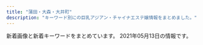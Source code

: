 ```yaml
---
title: "蒲田・大森・大井町"
description: "キーワード別にの巨乳アジアン・チャイナエステ嬢情報をまとめました。"
---
```


新着画像と新着キーワードをまとめています。
2021年05月13日の情報です。

<DmmAffiliateIns />
<KeywordTable
  shops={
    [
    {
        "url": "http://iyashi-kaori.net/",
        "img_links": [
            "http://iyashi-kaori.net/uploads/iyashikaori/2019/08/1.jpg",
            "http://iyashi-kaori.net/uploads/iyashikaori/2016/09/s__21340164111.jpg",
            "http://iyashi-kaori.net/uploads/iyashikaori/2012/03/s-2.jpg",
            "http://iyashi-kaori.net/uploads/iyashikaori/2019/08/11.jpg",
            "http://iyashi-kaori.net/uploads/iyashikaori/2012/03/index_l2.jpg",
            "http://iyashi-kaori.net/uploads/iyashikaori/2012/03/s-3.jpg",
            "http://iyashi-kaori.net/uploads/iyashikaori/2012/03/l-6.jpg",
            "http://iyashi-kaori.net/uploads/iyashikaori/2021/02/1.jpg",
            "http://iyashi-kaori.net/uploads/iyashikaori/2012/03/l-2.jpg",
            "http://iyashi-kaori.net/uploads/iyashikaori/2012/03/s-4.jpg",
            "http://iyashi-kaori.net/uploads/iyashikaori/images/bg.png",
            "http://iyashi-kaori.net/uploads/iyashikaori/2012/03/l-5.jpg",
            "http://iyashi-kaori.net/uploads/iyashikaori/2019/02/000023.jpg",
            "http://iyashi-kaori.net/uploads/iyashikaori/2019/11/staff-old.jpg",
            "http://iyashi-kaori.net/uploads/iyashikaori/2012/03/top.jpg",
            "http://iyashi-kaori.net/uploads/iyashikaori/2018/10/yuka002.jpg",
            "http://iyashi-kaori.net/uploads/iyashikaori/2012/03/s-5.jpg",
            "http://iyashi-kaori.net/uploads/iyashikaori/2012/03/s-6.jpg",
            "http://iyashi-kaori.net/uploads/iyashikaori/2019/10/ggg.jpg",
            "http://iyashi-kaori.net/uploads/iyashikaori/2017/11/000023.jpg",
            "http://iyashi-kaori.net/uploads/iyashikaori/2012/03/l-1.jpg",
            "http://iyashi-kaori.net/uploads/iyashikaori/2017/11/000013.jpg",
            "http://iyashi-kaori.net/uploads/iyashikaori/2015/07/s__636519102.jpg",
            "http://iyashi-kaori.net/uploads/iyashikaori/2019/08/staff.jpg",
            "http://iyashi-kaori.net/uploads/iyashikaori/2012/03/l-3.jpg",
            "http://iyashi-kaori.net/uploads/iyashikaori/2012/03/l-4.jpg",
            "http://iyashi-kaori.net/uploads/iyashikaori/2012/03/s-1.jpg",
            "http://iyashi-kaori.net/uploads/iyashikaori/2012/03/end1.jpg"
        ],
        "keywords": {
            "D": 1,
            "C": 7
        },
        "station": "JR\u84b2\u7530\u99c5\u6771\u53e3",
        "name": "\u7652\u3057\u306e\u99a8"
    },
    {
        "url": "http://es-kosumosu.com/",
        "keywords": {},
        "img_links": [
            "http://es-kosumosu.com/girl/2.jpg",
            "http://es-kosumosu.com/girl/6.jpg",
            "http://es-kosumosu.com/images/room/photo01.jpg",
            "http://es-kosumosu.com/images/staff_mitashi.jpg",
            "http://es-kosumosu.com/images/info.jpg",
            "http://es-kosumosu.com/girl/4.jpg",
            "http://es-kosumosu.com/images/room/photo04.jpg",
            "http://es-kosumosu.com/images/system/sys01.jpg",
            "http://es-kosumosu.com/girl/1.jpg",
            "http://es-kosumosu.com/images/room/photo05.jpg",
            "http://es-kosumosu.com/girl/5.jpg",
            "http://es-kosumosu.com/girl/3.jpg",
            "http://es-kosumosu.com/images/return.png",
            "http://es-kosumosu.com/images/top_flash_01.jpg",
            "http://es-kosumosu.com/images/room/photo03.jpg",
            "http://es-kosumosu.com/images/room/photo02.jpg"
        ],
        "station": "JR\u5927\u68ee\u99c5\u6771\u53e3",
        "name": "\u30d0\u30a4\u30aa\u30ec\u30c3\u30c8"
    },
    {
        "keywords": {},
        "url": "http://www.dream-ai.net/",
        "station": "JR\u84b2\u7530\u99c5\u897f\u53e3",
        "name": "\u5922\u30fb\u611b",
        "img_links": [
            "http://www.dream-ai.net/images/end.png",
            "http://www.dream-ai.net/images/g23.jpg",
            "http://www.dream-ai.net/images/tit-new.png",
            "http://www.dream-ai.net/images/s3.jpg",
            "http://www.dream-ai.net/images/yuyu1.jpg",
            "http://www.dream-ai.net/images/tel1.png",
            "http://www.dream-ai.net/images/lu1.jpg",
            "http://www.dream-ai.net/images/g2.jpg",
            "http://www.dream-ai.net/images/mimi1.jpg",
            "http://www.dream-ai.net/images/lu2.jpg",
            "http://www.dream-ai.net/images/yuyu2.jpg",
            "http://www.dream-ai.net/images/s2.jpg",
            "http://www.dream-ai.net/images/s1.jpg",
            "http://www.dream-ai.net/images/miyo3.jpg",
            "http://www.dream-ai.net/images/tite-staff.png",
            "http://www.dream-ai.net/images/g22.jpg",
            "http://www.dream-ai.net/images/myk1.jpg",
            "http://www.dream-ai.net/images/mobile.png",
            "http://www.dream-ai.net/images/g62.jpg",
            "http://www.dream-ai.net/images/tel2.png",
            "http://www.dream-ai.net/images/aya.jpg",
            "http://www.dream-ai.net/images/myk2.jpg",
            "http://www.dream-ai.net/images/yuna.jpg",
            "http://www.dream-ai.net/images/baner2.jpg",
            "http://www.dream-ai.net/images/g0.jpg",
            "http://www.dream-ai.net/images/baner.jpg",
            "http://www.dream-ai.net/images/tite-link.png",
            "http://www.dream-ai.net/images/baner3.jpg",
            "http://www.dream-ai.net/images/pick.png",
            "http://www.dream-ai.net/images/p-r.png",
            "http://www.dream-ai.net/images/s6.jpg",
            "http://www.dream-ai.net/images/lu3.jpg",
            "http://www.dream-ai.net/images/mimi2.jpg",
            "http://www.dream-ai.net/images/g61.jpg",
            "http://www.dream-ai.net/images/yuna2.jpg",
            "http://www.dream-ai.net/images/n-01.png",
            "http://www.dream-ai.net/images/miyo1.jpg",
            "http://www.dream-ai.net/images/tit-newface.png",
            "http://www.dream-ai.net/images/s5.jpg",
            "http://www.dream-ai.net/images/g6.jpg",
            "http://www.dream-ai.net/images/s4.jpg",
            "http://www.dream-ai.net/images/myk3.jpg",
            "http://www.dream-ai.net/images/n-03.png",
            "http://www.dream-ai.net/images/mimi3.jpg",
            "http://www.dream-ai.net/images/miyo2.jpg"
        ]
    },
    {
        "name": "\u5e73\u548c",
        "keywords": {
            "C": 11,
            "86": 2,
            "87": 2,
            "E": 1,
            "88": 2,
            "D": 1
        },
        "station": "\u5e73\u548c\u5cf6\u99c5\u897f\u53e3",
        "img_links": [
            "http://heiwa-massage.work/sp/img/p2.jpg",
            "http://heiwa-massage.work/img/head.jpg",
            "http://heiwa-massage.work/img/s3.jpg",
            "http://heiwa-massage.work/img/fla1.jpg",
            "http://heiwa-massage.work/img/nos.jpg",
            "http://heiwa-massage.work/img/botton.jpg",
            "http://heiwa-massage.work/sp/img/t-a.jpg",
            "http://heiwa-massage.work/sp/img/info.jpg",
            "http://heiwa-massage.work/sp/img/add.jpg",
            "http://heiwa-massage.work/sp/img/cam.jpg",
            "http://heiwa-massage.work/img/st3.jpg",
            "http://heiwa-massage.work/img/s1.jpg",
            "http://heiwa-massage.work/sp/img/sys.jpg",
            "http://heiwa-massage.work/sp/img/p3.jpg",
            "http://heiwa-massage.work/sp/img/s3.jpg",
            "http://heiwa-massage.work/sp/img/s2.jpg",
            "http://heiwa-massage.work/sp/img/p1.jpg",
            "http://heiwa-massage.work/sp/img/s1.jpg",
            "http://heiwa-massage.work/sp/img/t-o.jpg",
            "http://heiwa-massage.work/img/s2.jpg",
            "http://heiwa-massage.work/img/fla2.jpg",
            "http://heiwa-massage.work/img/acc.jpg",
            "http://heiwa-massage.work/img/sta2.jpg",
            "http://heiwa-massage.work/img/st1.jpg",
            "http://heiwa-massage.work/sp/img/tel.jpg",
            "http://heiwa-massage.work/sp/img/time.jpg",
            "http://heiwa-massage.work/sp/img/pic.jpg",
            "http://heiwa-massage.work/sp/img/t-r.jpg",
            "http://heiwa-massage.work/img/fla3.jpg",
            "http://heiwa-massage.work/sp/img/tit.jpg",
            "http://heiwa-massage.work/img/sta3.jpg",
            "http://heiwa-massage.work/sp/img/t-t.jpg",
            "http://heiwa-massage.work/sp/img/acc.jpg",
            "http://heiwa-massage.work/sp/img/t-s.jpg",
            "http://heiwa-massage.work/img/mo.png",
            "http://heiwa-massage.work/img/sta1.jpg",
            "http://heiwa-massage.work/sp/img/botton.jpg",
            "http://heiwa-massage.work/img/st2.jpg",
            "http://heiwa-massage.work/sp/img/pc.jpg"
        ],
        "url": "http://heiwa-massage.work/"
    },
    {
        "keywords": {},
        "url": "http://pinkgirl.iest.info/",
        "name": "\u30d4\u30f3\u30afgirl",
        "station": "JR\u5927\u4e95\u753a\u99c5\u897f\u53e3",
        "img_links": []
    },
    {
        "img_links": [
            "http://e-satsuki.net/images/coyuki2.jpg",
            "http://e-satsuki.net/images/topp.jpg",
            "http://e-satsuki.net/images/flash3.jpg",
            "http://e-satsuki.net/images/i-mobile.jpg",
            "http://e-satsuki.net/images/pick-tit.jpg",
            "http://e-satsuki.net/images/ss2.jpg",
            "http://e-satsuki.net/images/aya1.jpg",
            "http://e-satsuki.net/images/top.png",
            "http://e-satsuki.net/images/jieshao-tit.jpg",
            "http://e-satsuki.net/images/coyuki1.jpg",
            "http://e-satsuki.net/images/manami1.jpg",
            "http://e-satsuki.net/images/tit-staff.jpg",
            "http://e-satsuki.net/images/kiki2.jpg",
            "http://e-satsuki.net/images/flash2.jpg",
            "http://e-satsuki.net/images/manami2.jpg",
            "http://e-satsuki.net/images/flash1.jpg",
            "http://e-satsuki.net/images/mobile-tit.jpg",
            "http://e-satsuki.net/images/update-tit.jpg",
            "http://e-satsuki.net/images/kiki1.jpg",
            "http://e-satsuki.net/images/ss1.jpg",
            "http://e-satsuki.net/images/eri2.jpg",
            "http://e-satsuki.net/images/new-tit.jpg",
            "http://e-satsuki.net/images/eri1.jpg",
            "http://e-satsuki.net/images/aya2.jpg"
        ],
        "keywords": {
            "C": 8
        },
        "station": "JR\u5927\u4e95\u753a\u99c5\u4e2d\u592e\u897f\u53e3",
        "url": "http://e-satsuki.net/",
        "name": "\u3055\u3064\u304d"
    },
    {
        "name": "Only One",
        "keywords": {
            "86": 6,
            "87": 1,
            "C": 1,
            "85": 2,
            "D": 8
        },
        "img_links": [
            "http://onlyone.jpn.vin/photos/sites/58/2020/06/202006250602509.jpg",
            "http://onlyone.jpn.vin/images/end.png",
            "http://onlyone.jpn.vin/photos/sites/58/2020/10/2020100207070197.jpg",
            "http://onlyone.jpn.vin/images/room2.jpg",
            "http://onlyone.jpn.vin/images/news.png",
            "http://onlyone.jpn.vin/photos/sites/58/2020/06/202006250602504.jpg",
            "http://onlyone.jpn.vin/images/room3.jpg",
            "http://onlyone.jpn.vin/images/s_staff.png",
            "http://onlyone.jpn.vin/images/mobile.jpg",
            "http://onlyone.jpn.vin/images/room1.jpg",
            "http://onlyone.jpn.vin/photos/sites/58/2020/09/2020092305431071.jpg",
            "http://onlyone.jpn.vin/photos/sites/58/2020/12/2020121505432512.jpg",
            "http://onlyone.jpn.vin/images/room5.jpg",
            "http://onlyone.jpn.vin/photos/sites/58/2020/10/2020103004200463.jpg",
            "http://onlyone.jpn.vin/photos/sites/58/2020/06/2020062506024979.jpg",
            "http://onlyone.jpn.vin/photos/sites/58/2020/06/2020062506024983.jpg",
            "http://onlyone.jpn.vin/photos/sites/58/2021/04/2021043002325878.jpg",
            "http://onlyone.jpn.vin/photos/sites/58/2020/10/202010300420109.jpg",
            "http://onlyone.jpn.vin/images/nei_bj1.png",
            "http://onlyone.jpn.vin/images/s_link.png",
            "http://onlyone.jpn.vin/images/top.png"
        ],
        "station": "JR\u5927\u4e95\u753a\u99c5",
        "url": "http://onlyone.jpn.vin/"
    },
    {
        "url": "http://www.floweresthe.com/",
        "img_links": [
            "http://www.floweresthe.com/upload/girl/img_list01/img_list_0003.jpg",
            "http://www.floweresthe.com/img/main_top.jpg",
            "http://www.floweresthe.com/upload/girl/img01/img1_0003.jpg",
            "http://www.floweresthe.com/upload/girl/img04/img1_0003.jpg",
            "http://www.floweresthe.com/upload/girl/img04/img1_0001.jpg",
            "http://www.floweresthe.com/img/r4.jpg",
            "http://www.floweresthe.com/upload/board/img_1617937698.jpg",
            "http://www.floweresthe.com/upload/board/img_1599194180.jpg",
            "http://www.floweresthe.com/upload/board/img_1551414651.jpg",
            "http://www.floweresthe.com/upload/girl/img01/img1_0008.jpg",
            "http://www.floweresthe.com/upload/girl/img04/img1_0009.jpg",
            "http://www.floweresthe.com/upload/girl/img02/img1_0008.jpg",
            "http://www.floweresthe.com/upload/girl/img01/img1_0010.jpg",
            "http://www.floweresthe.com/upload/girl/img04/img1_0008.jpg",
            "http://www.floweresthe.com/upload/girl/img_list01/img_list_0004.jpg",
            "http://www.floweresthe.com/upload/girl/img02/img1_0009.jpg",
            "http://www.floweresthe.com/img/lineyoko.jpg",
            "http://www.floweresthe.com/img/tit_girls.jpg",
            "http://www.floweresthe.com/img/r1.jpg",
            "http://www.floweresthe.com/upload/girl/img01/img1_0004.jpg",
            "http://www.floweresthe.com/upload/girl/img_list01/img_list_0008.jpg",
            "http://www.floweresthe.com/upload/girl/img01/img1_0009.jpg",
            "http://www.floweresthe.com/upload/board/img_1620284948.jpg",
            "http://www.floweresthe.com/upload/girl/img02/img1_0004.jpg",
            "http://www.floweresthe.com/upload/girl/img_list01/img_list_0009.jpg",
            "http://www.floweresthe.com/upload/girl/img_list01/img_list_0010.jpg",
            "http://www.floweresthe.com/upload/girl/img02/img1_0007.jpg",
            "http://www.floweresthe.com/upload/girl/img04/img1_0007.jpg",
            "http://www.floweresthe.com/upload/girl/img02/img1_0005.jpg",
            "http://www.floweresthe.com/upload/board/img_1552291455.jpg",
            "http://www.floweresthe.com/upload/girl/img_list01/img_list_0005.jpg",
            "http://www.floweresthe.com/upload/girl/img04/img1_0011.jpg",
            "http://www.floweresthe.com/img/memu.jpg",
            "http://www.floweresthe.com/img/sys1.jpg",
            "http://www.floweresthe.com/upload/girl/img_list01/img_list_0006.jpg",
            "http://www.floweresthe.com/img/r2.jpg",
            "http://www.floweresthe.com/upload/girl/img_list01/img_list_0011.jpg",
            "http://www.floweresthe.com/img/tit_photo.jpg",
            "http://www.floweresthe.com/upload/board/img_1570430028.jpg",
            "http://www.floweresthe.com/img/r3.jpg",
            "http://www.floweresthe.com/upload/girl/img04/img1_0006.jpg",
            "http://www.floweresthe.com/img/interior.png",
            "http://www.floweresthe.com/upload/girl/img02/img1_0006.jpg",
            "http://www.floweresthe.com/upload/girl/img01/img1_0007.jpg",
            "http://www.floweresthe.com/upload/girl/img04/img1_0010.jpg",
            "http://www.floweresthe.com/upload/girl/img01/img1_0005.jpg",
            "http://www.floweresthe.com/upload/girl/img01/img1_0001.jpg",
            "http://www.floweresthe.com/upload/girl/img02/img1_0003.jpg",
            "http://www.floweresthe.com/upload/girl/img02/img1_0010.jpg",
            "http://www.floweresthe.com/upload/girl/img04/img1_0004.jpg",
            "http://www.floweresthe.com/upload/girl/img02/img1_0001.jpg",
            "http://www.floweresthe.com/upload/girl/img04/img1_0005.jpg",
            "http://www.floweresthe.com/upload/girl/img_list01/img_list_0007.jpg",
            "http://www.floweresthe.com/upload/girl/img02/img1_0011.jpg",
            "http://www.floweresthe.com/img/bottom.jpg",
            "http://www.floweresthe.com/img/tit_profile.jpg",
            "http://www.floweresthe.com/img/sys2.jpg",
            "http://www.floweresthe.com/upload/girl/img01/img2_0006.jpg",
            "http://www.floweresthe.com/upload/girl/img01/img1_0006.jpg",
            "http://www.floweresthe.com/upload/girl/img01/img1_0011.jpg",
            "http://www.floweresthe.com/upload/girl/img_list01/img_list_0001.jpg"
        ],
        "station": "JR\u84b2\u7530\u99c5\u6771\u53e3",
        "keywords": {
            "D": 31,
            "85": 12,
            "86": 23,
            "C": 49,
            "87": 39
        },
        "name": "Flower\u30fb\u30d5\u30e9\u30ef\u30fc"
    },
    {
        "keywords": {
            "D": 14,
            "87": 21,
            "C": 7,
            "E": 7,
            "86": 7
        },
        "img_links": [
            "http://with-you.iest.info/images/acc.jpg",
            "http://with-you.iest.info/images/s_staff.png",
            "http://with-you.iest.info/images/service3.jpg",
            "http://with-you.iest.info/images/service1.jpg",
            "http://with-you.iest.info/photos/sites/78/2019/09/2019092708275393.jpg",
            "http://with-you.iest.info/images/tel.jpg",
            "http://with-you.iest.info/photos/sites/78/2021/01/2021011602332027.jpg",
            "http://with-you.iest.info/photos/sites/78/2021/03/2021031003373623.jpg",
            "http://with-you.iest.info/images/info.jpg",
            "http://with-you.iest.info/images/service4.jpg",
            "http://with-you.iest.info/photos/sites/78/2019/08/2019082704375018.jpg",
            "http://with-you.iest.info/photos/sites/78/2020/04/2020041703530074.jpg",
            "http://with-you.iest.info/images/top.png",
            "http://with-you.iest.info/images/service2.jpg",
            "http://with-you.iest.info/photos/sites/78/2019/08/2019083003291365.jpg",
            "http://with-you.iest.info/images/s_news.jpg",
            "http://with-you.iest.info/images/nbj3.jpg",
            "http://with-you.iest.info/images/s_pick.jpg"
        ],
        "url": "http://with-you.iest.info/",
        "station": "JR\u5927\u4e95\u753a\u99c5",
        "name": "with you"
    },
    {
        "img_links": [
            "http://a.jps.cm/yume/wp-content/uploads/sites/36/2020/12/2470AE4C-2A60-4C35-A4C8-043E2F5EF2BD.jpeg",
            "http://yume-yume.info/img/r9.jpg",
            "http://yume-yume.info/i/img/sta3.jpg",
            "http://yume-yume.info/i/img/r1.jpg",
            "http://yume-yume.info/i/img/sta2.jpg",
            "http://yume-yume.info/i/img/r4.jpg",
            "http://yume-yume.info/img/s4.jpg",
            "http://yume-yume.info/img/sta2.jpg",
            "http://yume-yume.info/i/img/sta4.jpg",
            "http://yume-yume.info/img/sta1.jpg",
            "http://yume-yume.info/img/sta17.jpg",
            "http://yume-yume.info/img/mo.png",
            "http://yume-yume.info/img/s15.jpg",
            "http://yume-yume.info/img/sta15.jpg",
            "http://yume-yume.info/img/st01.jpg",
            "http://yume-yume.info/img/fla.jpg",
            "http://yume-yume.info/img/st17.jpg",
            "http://yume-yume.info/i/img/nos.jpg",
            "http://yume-yume.info/i/img/r2.jpg",
            "http://yume-yume.info/i/img/sta17.jpg",
            "http://yume-yume.info/img/botton.jpg",
            "http://yume-yume.info/img/s17.jpg",
            "http://yume-yume.info/img/s3.jpg",
            "http://a.jps.cm/yume/wp-content/uploads/sites/36/2021/05/38E59284-A3CB-4000-BE42-CDB0C6C66E44-225x300.jpeg",
            "http://yume-yume.info/img/s2.jpg",
            "http://yume-yume.info/img/sta4.jpg",
            "http://yume-yume.info/img/s1.jpg",
            "http://yume-yume.info/img/st02.jpg",
            "http://yume-yume.info/img/nos.jpg",
            "http://yume-yume.info/img/st15.jpg",
            "http://yume-yume.info/i/img/sta1.jpg",
            "http://yume-yume.info/img/st2.jpg",
            "http://yume-yume.info/i/img/r0.jpg",
            "http://yume-yume.info/img/sta3.jpg",
            "http://yume-yume.info/img/st1.jpg",
            "http://yume-yume.info/img/st3.jpg",
            "http://yume-yume.info/img/st4.jpg",
            "http://yume-yume.info/i/img/sta15.jpg"
        ],
        "url": "http://yume-yume.info/",
        "keywords": {
            "D": 3,
            "87": 1,
            "C": 19,
            "86": 4,
            "85": 3
        },
        "station": "JR\u84b2\u7530\u99c5\u897f\u53e3",
        "name": "\u5922\u306e\u307e\u305f\u5922"
    },
    {
        "url": "http://www1.spa-omori.com/",
        "name": "Magic Lovely",
        "station": "JR\u5927\u68ee\u99c5\u6771\u53e3",
        "keywords": {
            "87": 4
        },
        "img_links": [
            "http://www1.spa-omori.com/static/upload/image/20210223/1614039396756745.jpg",
            "http://www1.spa-omori.com/static/upload/image/20210224/1614126725700730.jpg",
            "http://www1.spa-omori.com/static/picture/picture.jpg",
            "http://www1.spa-omori.com/static/upload/image/20210422/1619083226207707.jpg",
            "http://www1.spa-omori.com/static/upload/image/20210420/1618849598612571.jpg",
            "http://www1.spa-omori.com/94zc.com/img/totop_01.png",
            "http://www1.spa-omori.com/static/upload/image/20210224/1614164483392795.jpg",
            "http://www1.spa-omori.com/static/upload/image/20210224/1614131672107791.jpg",
            "http://www1.spa-omori.com/static/upload/image/20210224/1614162944392810.jpg",
            "http://www1.spa-omori.com/static/upload/image/20210224/1614126651197768.jpg",
            "http://www1.spa-omori.com/static/upload/image/20210223/1614060275116389.jpg",
            "http://www1.spa-omori.com/static/upload/image/20210223/1614038060664396.jpg",
            "http://www1.spa-omori.com/static/upload/image/20210223/1614046189930695.jpg",
            "http://www1.spa-omori.com/static/upload/image/20210223/1614039397117058.jpg",
            "http://www1.spa-omori.com/static/upload/image/20210224/1614163208116499.jpg",
            "http://www1.spa-omori.com/static/upload/image/20210420/1618901294608640.jpg",
            "http://www1.spa-omori.com/static/upload/image/20210224/1614132565625014.jpg",
            "http://www1.spa-omori.com/static/upload/image/20210223/1614039619556019.jpg",
            "http://www1.spa-omori.com/static/upload/image/20210223/1614039396132620.jpg",
            "http://www1.spa-omori.com/static/upload/image/20210422/1619083088173870.jpg",
            "http://www1.spa-omori.com/static/upload/image/20210420/1618923132466003.png",
            "http://www1.spa-omori.com/static/upload/image/20210223/1614039618664763.jpg",
            "http://www1.spa-omori.com/static/upload/image/20210224/1614163084212688.jpg"
        ]
    },
    {
        "name": "\u30af\u30ed\u30fc\u30d0\u30fc",
        "url": "http://koinohana.work/",
        "station": "JR\u84b2\u7530\u99c5\u6771\u53e3",
        "img_links": [
            "http://koinohana.work/_src/36226822/5.png",
            "http://koinohana.work/_src/36226879/_dsf9385.jpg",
            "http://koinohana.work/_src/36226873/_dsf9382.jpg",
            "http://koinohana.work/_src/36226857/img20170725223357156708.png",
            "http://koinohana.work/_src/36226818/4.png",
            "http://koinohana.work/_src/36226906/unnamed_20190718154717292.jpg",
            "http://koinohana.work/_src/36226869/img20170726235401893025.png",
            "http://koinohana.work/_src/37023059/img20191113142809054841.png",
            "http://koinohana.work/_src/36226893/img_3017.jpg",
            "http://koinohana.work/_src/36246047/1-1zh91451294d.jpg",
            "http://koinohana.work/_src/36246119/sign.png",
            "http://koinohana.work/_src/36226820/1.png",
            "http://koinohana.work/_src/36226812/top1.1.png",
            "http://koinohana.work/_src/36226814/2.png",
            "http://koinohana.work/_src/36226885/sign.png",
            "http://koinohana.work/_src/36246044/1-1zh4152j12m.jpg",
            "http://koinohana.work/_src/36226907/unnamed_20190718154717292.jpg",
            "http://koinohana.work/_src/36226848/sign-1.jpg",
            "http://koinohana.work/_src/36226825/_dsf3390.jpg",
            "http://koinohana.work/_src/36246043/1-1zh4152j12m.jpg",
            "http://koinohana.work/_src/36226841/sign-1.jpg",
            "http://koinohana.work/_src/36226808/img_2990.jpg",
            "http://koinohana.work/_src/38032167/9768defd8834a0030b5a45ab7a03e1f.jpg",
            "http://koinohana.work/_src/36226816/3.png",
            "http://koinohana.work/_src/36246048/1-1zh91451294d.jpg",
            "http://koinohana.work/_src/36226894/img_2891.jpg",
            "http://koinohana.work/_src/36226877/_dsf9383.jpg",
            "http://koinohana.work/_src/36226912/cam_20191016232507186.jpg",
            "http://koinohana.work/_src/36226809/_x1m6343.jpg",
            "http://koinohana.work/_src/36226864/img20170726111759249054.png",
            "http://koinohana.work/_src/36226831/news.png",
            "http://koinohana.work/_src/36226810/cam_20191016232507186.jpg",
            "http://koinohana.work/_src/36226828/img20170725121742291421.png",
            "http://koinohana.work/_src/38032166/9768defd8834a0030b5a45ab7a03e1f.jpg",
            "http://koinohana.work/_src/36226826/_dsf3394.jpg",
            "http://koinohana.work/_src/36226827/_dsf3386.jpg",
            "http://koinohana.work/_src/36226881/img20170726235401893025.png",
            "http://koinohana.work/_src/36226875/_dsf9378.jpg",
            "http://koinohana.work/_src/36226859/sign.png"
        ],
        "keywords": {}
    },
    {
        "url": "http://mensbali.net/",
        "img_links": [
            "http://mensbali.net/images/top_newface3.jpg",
            "http://mensbali.net/sp/image/head_slide2.jpg",
            "http://mensbali.net/images/st/ayu.jpg",
            "http://mensbali.net/images/st/maya.jpg",
            "http://mensbali.net/images/link/mens-esthe1.png",
            "http://mensbali.net/images/st/riri3.jpg",
            "http://mensbali.net/images/st/coco_1.jpg",
            "http://mensbali.net/images/st/kana.jpg",
            "http://mensbali.net/images/footer_bg.jpg",
            "http://mensbali.net/images/st/coco_3.jpg",
            "http://mensbali.net/images/st/yura.jpg",
            "http://mensbali.net/images/st/coco_2.jpg",
            "http://mensbali.net/images/top_desc.jpg",
            "http://mensbali.net/images/heading_news.jpg",
            "http://mensbali.net/images/side_interior.jpg",
            "http://mensbali.net/images/st/sena.jpg",
            "http://mensbali.net/images/st/mai2.jpg",
            "http://mensbali.net/images/st/riri2.jpg",
            "http://mensbali.net/images/st/erika_3.jpg",
            "http://mensbali.net/images/heading_new_staff.jpg",
            "http://mensbali.net/images/st/erika_1.jpg",
            "http://mensbali.net/images/st/erika_2.jpg",
            "http://mensbali.net/images/st/saya_1.jpg",
            "http://mensbali.net/sp/image/head_slide3.jpg",
            "http://mensbali.net/images/st/st3.jpg",
            "http://mensbali.net/images/side_mobile2.jpg",
            "http://mensbali.net/sp/image/head.jpg",
            "http://mensbali.net/images/st/moe3.jpg",
            "http://mensbali.net/images/st/moe2.jpg",
            "http://mensbali.net/images/st/saya_3.jpg",
            "http://mensbali.net/images/heading_bottom_staff.jpg",
            "http://mensbali.net/sp/image/head_slide.jpg",
            "http://mensbali.net/images/heading_pickup.jpg",
            "http://mensbali.net/images/st/saya_2.jpg",
            "http://mensbali.net/images/top_newface.jpg",
            "http://mensbali.net/images/st/yuki.jpg",
            "http://mensbali.net/images/st/riri1.jpg",
            "http://mensbali.net/images/st/mana.jpg",
            "https://menlog.net/link/menlog20040.jpg",
            "http://mensbali.net/images/st/moe1.jpg"
        ],
        "name": "Men\u2019sBali\uff5e\u30e1\u30f3\u30ba\u30d0\u30ea\uff5e",
        "keywords": {},
        "station": "JR\u5927\u4e95\u753a\u99c5\u4e2d\u592e\u897f\u53e3"
    },
    {
        "station": "JR\u84b2\u7530\u99c5\u6771\u53e3",
        "url": "http://www.remonesthe.com/",
        "keywords": {
            "D": 22,
            "88": 10,
            "C": 31,
            "87": 27,
            "E": 8,
            "\u4e73": 2,
            "86": 17
        },
        "name": "LEMON*\u30ec\u30e2\u30f3",
        "img_links": [
            "http://www.remonesthe.com/upload/girl/img_sch/img_sch_0016.jpg",
            "http://www.remonesthe.com/upload/girl/img01/img1_0015.jpg",
            "http://www.remonesthe.com/upload/girl/img02/img1_0016.jpg",
            "http://www.remonesthe.com/upload/girl/img05/img1_0008.jpg",
            "http://www.remonesthe.com/upload/girl/img05/img1_0007.jpg",
            "http://www.remonesthe.com/upload/girl/img01/img1_0019.jpg",
            "http://www.remonesthe.com/upload/girl/img04/img1_0021.jpg",
            "http://www.remonesthe.com/upload/girl/img02/img2_0008.jpg",
            "http://www.remonesthe.com/upload/girl/img05/img1_0021.jpg",
            "http://www.remonesthe.com/upload/girl/img03/img1_0013.jpg",
            "http://www.remonesthe.com/upload/girl/img01/img1_0013.jpg",
            "http://www.remonesthe.com/upload/girl/img04/img1_0013.jpg",
            "http://www.remonesthe.com/upload/girl/img02/img1_0015.jpg",
            "http://www.remonesthe.com/upload/girl/img03/img1_0007.jpg",
            "http://www.remonesthe.com/upload/girl/img04/img1_0015.jpg",
            "http://www.remonesthe.com/upload/girl/img02/img1_0019.jpg",
            "http://www.remonesthe.com/upload/girl/img04/img1_0016.jpg",
            "http://www.remonesthe.com/upload/girl/img01/img1_0021.jpg",
            "http://www.remonesthe.com/upload/girl/img_sch/img_sch_0007.jpg",
            "http://www.remonesthe.com/upload/girl/img02/img1_0022.jpg",
            "http://www.remonesthe.com/upload/girl/img04/img1_0023.jpg",
            "http://www.remonesthe.com/upload/girl/img01/img1_0016.jpg",
            "http://www.remonesthe.com/img/tit_staff.jpg",
            "http://www.remonesthe.com/upload/girl/img05/img1_0023.jpg",
            "http://www.remonesthe.com/upload/girl/img05/img1_0018.jpg",
            "http://www.remonesthe.com/upload/girl/img_sch/img_sch_0018.jpg",
            "http://www.remonesthe.com/upload/girl/img04/img1_0008.jpg",
            "http://www.remonesthe.com/upload/girl/img01/img1_0022.jpg",
            "http://www.remonesthe.com/upload/girl/img02/img1_0021.jpg",
            "http://www.remonesthe.com/upload/girl/img03/img1_0022.jpg",
            "http://www.remonesthe.com/upload/girl/img_sch/img_sch_0015.jpg",
            "http://www.remonesthe.com/upload/girl/img02/img1_0018.jpg",
            "http://www.remonesthe.com/upload/girl/img03/img1_0016.jpg",
            "http://www.remonesthe.com/upload/girl/img05/img1_0013.jpg",
            "http://www.remonesthe.com/upload/girl/img03/img1_0021.jpg",
            "http://www.remonesthe.com/upload/girl/img04/img1_0018.jpg",
            "http://www.remonesthe.com/upload/girl/img_sch/img_sch_0022.jpg",
            "http://www.remonesthe.com/upload/girl/img_sch/img_sch_0013.jpg",
            "http://www.remonesthe.com/upload/girl/img05/img1_0022.jpg",
            "http://www.remonesthe.com/upload/girl/img01/img3_0008.jpg",
            "http://www.remonesthe.com/img/pro_tit_size.jpg",
            "http://www.remonesthe.com/upload/girl/img02/img3_0008.jpg",
            "http://www.remonesthe.com/upload/girl/img03/img1_0008.jpg",
            "http://www.remonesthe.com/upload/girl/img_sch/img_sch_0023.jpg",
            "http://www.remonesthe.com/img/pro_tit_name.jpg",
            "http://www.remonesthe.com/upload/girl/img05/img1_0016.jpg",
            "http://www.remonesthe.com/upload/girl/img04/img1_0007.jpg",
            "http://www.remonesthe.com/upload/girl/img05/img1_0015.jpg",
            "http://www.remonesthe.com/img/pro_modoru.jpg",
            "http://www.remonesthe.com/upload/girl/img_list01/img_list_0023.jpg",
            "http://www.remonesthe.com/upload/girl/img03/img1_0023.jpg",
            "http://www.remonesthe.com/upload/girl/img01/img1_0008.jpg",
            "http://www.remonesthe.com/upload/girl/img02/img1_0013.jpg",
            "http://www.remonesthe.com/upload/girl/img02/img1_0007.jpg",
            "http://www.remonesthe.com/upload/girl/img01/img2_0019.jpg",
            "http://www.remonesthe.com/upload/girl/img02/img1_0023.jpg",
            "http://www.remonesthe.com/upload/girl/img02/img2_0007.jpg",
            "http://www.remonesthe.com/upload/girl/img_sch/img_sch_0008.jpg",
            "http://www.remonesthe.com/upload/girl/img01/img2_0008.jpg",
            "http://www.remonesthe.com/upload/girl/img01/img3_0007.jpg",
            "http://www.remonesthe.com/upload/girl/img03/img1_0018.jpg",
            "http://www.remonesthe.com/img/tit_profile.jpg",
            "http://www.remonesthe.com/upload/girl/img01/img1_0023.jpg",
            "http://www.remonesthe.com/upload/girl/img01/img1_0007.jpg",
            "http://www.remonesthe.com/upload/girl/img_sch/img_sch_0019.jpg",
            "http://www.remonesthe.com/upload/girl/img01/img1_0018.jpg",
            "http://www.remonesthe.com/upload/girl/img02/img3_0007.jpg",
            "http://www.remonesthe.com/upload/girl/img04/img1_0022.jpg",
            "http://www.remonesthe.com/upload/girl/img01/img2_0007.jpg",
            "http://www.remonesthe.com/upload/girl/img05/img1_0019.jpg",
            "http://www.remonesthe.com/upload/girl/img02/img2_0019.jpg",
            "http://www.remonesthe.com/img/main_top.png",
            "http://www.remonesthe.com/upload/girl/img04/img1_0019.jpg",
            "http://www.remonesthe.com/banner/koko_468x60.png",
            "http://www.remonesthe.com/img/pro_tit_age.jpg",
            "http://www.remonesthe.com/upload/girl/img_list01/img_list_0022.jpg",
            "http://www.remonesthe.com/upload/girl/img03/img1_0019.jpg",
            "http://www.remonesthe.com/upload/girl/img03/img1_0015.jpg",
            "http://www.remonesthe.com/upload/girl/img_sch/img_sch_0021.jpg",
            "http://www.remonesthe.com/upload/girl/img02/img1_0008.jpg"
        ]
    },
    {
        "name": "\u7652\u7652\u5802",
        "keywords": {},
        "img_links": [
            "http://yuyudou.com/images/home/index_07.png",
            "http://yuyudou.com/images/home/top5.jpg",
            "http://yuyudou.com/images/index_an/index_bn_03.png",
            "http://yuyudou.com/images/home/index_05.png",
            "http://yuyudou.com/images/home/top7.jpg",
            "http://yuyudou.com/images/home/index_011.png",
            "http://yuyudou.com/images/index_an/index_an_04.png",
            "http://yuyudou.com/images/gallery/gallery_01.png",
            "http://yuyudou.com/images/index_an/index_bn_01.png",
            "http://yuyudou.com/images/index_an/index_bn_05.png",
            "http://yuyudou.com/images/top_flash_02.jpg",
            "http://yuyudou.com/images/home/index_012.png",
            "http://yuyudou.com/images/home/index_63.png",
            "http://yuyudou.com/images/index_an/index_bn_07.png",
            "http://yuyudou.com/images/index_an/index_bn_06.png",
            "http://yuyudou.com/images/home/index_39.png",
            "http://yuyudou.com/images/index_an/index_an_01.png",
            "http://yuyudou.com/images/home/index_09.png",
            "http://yuyudou.com/images/index_an/index_bn_02.png",
            "http://yuyudou.com/images/home/index_29.png",
            "http://yuyudou.com/images/headerParts01.png",
            "http://yuyudou.com/images/home/index_59.png",
            "http://yuyudou.com/images/index_an/index_an_06.png",
            "http://yuyudou.com/images/index_an/index_an_07.png",
            "http://yuyudou.com/images/top_flash_03.jpg",
            "http://yuyudou.com/images/home/index_010.png",
            "http://yuyudou.com/images/index_an/index_an_05.png",
            "http://yuyudou.com/images/home/top.jpg",
            "http://yuyudou.com/images/index_an/index_an_03.png",
            "http://yuyudou.com/images/home/top6.jpg",
            "http://yuyudou.com/images/index_an/index_an_02.png",
            "http://yuyudou.com/images/top_flash_01.jpg"
        ],
        "station": "JR\u5927\u68ee\u99c5\u6771\u53e3",
        "url": "http://yuyudou.com/"
    },
    {
        "name": "\u4fe1\u8afe",
        "keywords": {
            "88": 10,
            "C": 14,
            "F": 4,
            "85": 32,
            "84": 4,
            "86": 18,
            "E": 14,
            "87": 10,
            "\u30bb\u30af\u30b7\u30fc": 1,
            "D": 42
        },
        "station": "JR\u84b2\u7530\u99c5\u6771\u53e3",
        "url": "http://www.es-kizuna.com/",
        "img_links": [
            "http://www.es-kizuna.com/images/upload/7838ea888884524b.jpg",
            "http://www.es-kizuna.com/images/upload/thumb/c960f33dbf650433.jpg",
            "http://www.es-kizuna.com/images/index_09.jpg",
            "http://www.es-kizuna.com/images/upload/231cb96ee14483b0.jpg",
            "http://www.es-kizuna.com/s/images/r05.jpg",
            "http://www.es-kizuna.com/images/upload/thumb/cdc7fc1d81334feb.jpg",
            "http://www.es-kizuna.com/s/images/icon_top.png",
            "http://www.es-kizuna.com/images/upload/d60152fbb8818830.jpg",
            "http://www.es-kizuna.com/images/upload/a276f4fa83885320.jpg",
            "http://www.es-kizuna.com/images/upload/thumb/2c3b2096bf7b4e42.jpg",
            "http://www.es-kizuna.com/girl/02.jpg",
            "http://www.es-kizuna.com/images/upload/6453e2e9c3a4d010.jpg",
            "http://www.es-kizuna.com/images/upload/816b7be31924a7a4.jpg",
            "http://www.es-kizuna.com/images/info_10.jpg",
            "http://www.es-kizuna.com/images/index_13.jpg",
            "http://www.es-kizuna.com/images/upload/8362069090b0f4f4.jpg",
            "http://www.es-kizuna.com/images/upload/thumb/6453e2e9c3a4d010.jpg",
            "http://www.es-kizuna.com/images/upload/thumb/057f6eb7b663a5b2.jpg",
            "http://www.es-kizuna.com/s/images/r03.jpg",
            "http://www.es-kizuna.com/images/upload/cdc7fc1d81334feb.jpg",
            "http://www.es-kizuna.com/images/upload/d9992ab71594c264.jpg",
            "http://www.es-kizuna.com/images/upload/thumb/51167bb9818d647a.jpg",
            "http://www.es-kizuna.com/images/upload/thumb/af4e2bbad7299fcd.jpg",
            "http://www.es-kizuna.com/s/images/icon_staff.png",
            "http://www.es-kizuna.com/images/upload/cdfe0ac3b37d9e89.jpg",
            "http://www.es-kizuna.com/images/upload/thumb/005440d58cf3c3e3.jpg",
            "http://www.es-kizuna.com/images/upload/thumb/eb01fa6066ea365b.jpg",
            "http://www.es-kizuna.com/images/rec_10.jpg",
            "http://www.es-kizuna.com/images/staff_10.jpg",
            "http://www.es-kizuna.com/s/images/icon_info.png",
            "http://www.es-kizuna.com/images/upload/90479f4e0f80f012.jpg",
            "http://www.es-kizuna.com/images/upload/thumb/cb8510a706fab39a.jpg",
            "http://www.es-kizuna.com/images/upload/thumb/0e136c01c9b7ee9f.jpg",
            "http://www.es-kizuna.com/images/upload/thumb/176c5dafbf5a471f.jpg",
            "http://www.es-kizuna.com/images/upload/thumb/a3fc0798b98de17a.jpg",
            "http://www.es-kizuna.com/images/index_02.jpg",
            "http://www.es-kizuna.com/images/upload/thumb/5f28f084cf9311ec.jpg",
            "http://www.es-kizuna.com/images/upload/057f6eb7b663a5b2.jpg",
            "http://www.es-kizuna.com/images/sys.jpg",
            "http://www.es-kizuna.com/images/upload/thumb/13be44c647bb867f.jpg",
            "http://www.es-kizuna.com/images/nei_13.jpg",
            "http://www.es-kizuna.com/images/upload/c960f33dbf650433.jpg",
            "http://www.es-kizuna.com/images/index_05.jpg",
            "http://www.es-kizuna.com/images/index_08.jpg",
            "http://www.es-kizuna.com/images/index_04.jpg",
            "http://www.es-kizuna.com/images/acc_11.jpg",
            "http://www.es-kizuna.com/images/upload/thumb/4bb15c40db5d3b9b.jpg",
            "http://www.es-kizuna.com/s/images/icon_covergirl.png",
            "http://www.es-kizuna.com/images/acc_10.jpg",
            "http://www.es-kizuna.com/images/sys_10.jpg",
            "http://www.es-kizuna.com/images/upload/thumb/4fb7a6900b967f30.jpg",
            "http://www.es-kizuna.com/images/upload/70b3f2c5fd5ba3c2.jpg",
            "http://www.es-kizuna.com/images/upload/thumb/20f11bb41bae978b.jpg",
            "http://www.es-kizuna.com/images/02.jpg",
            "http://www.es-kizuna.com/images/upload/thumb/74cd025a30d9e087.jpg",
            "http://www.es-kizuna.com/images/upload/4fb7a6900b967f30.jpg",
            "http://www.es-kizuna.com/images/upload/thumb/cdfe0ac3b37d9e89.jpg",
            "http://www.es-kizuna.com/images/upload/4e06a72d8daae521.jpg",
            "http://www.es-kizuna.com/images/upload/thumb/8362069090b0f4f4.jpg",
            "http://www.es-kizuna.com/images/upload/thumb/5d70ee2b832fe6be.jpg",
            "http://www.es-kizuna.com/s/images/icon_topics.png",
            "http://www.es-kizuna.com/images/upload/thumb/0c3e441832e219b9.jpg",
            "http://www.es-kizuna.com/images/upload/thumb/7aeb4177adab3adb.jpg",
            "http://www.es-kizuna.com/images/upload/0c3e441832e219b9.jpg",
            "http://www.es-kizuna.com/images/01.jpg",
            "http://www.es-kizuna.com/images/upload/thumb/457777bab605fd6c.jpg",
            "http://www.es-kizuna.com/images/link_10.jpg",
            "http://www.es-kizuna.com/images/upload/e3d8e9cc1955e028.jpg",
            "http://www.es-kizuna.com/images/upload/thumb/03e6c9860ab53664.jpg",
            "http://www.es-kizuna.com/images/upload/thumb/51fd5ad614fd9171.jpg",
            "http://www.es-kizuna.com/images/upload/176c5dafbf5a471f.jpg",
            "http://www.es-kizuna.com/s/images/r02.jpg",
            "http://www.es-kizuna.com/images/upload/thumb/a276f4fa83885320.jpg",
            "http://www.es-kizuna.com/s/images/icon_tel.png",
            "http://www.es-kizuna.com/images/upload/thumb/d60152fbb8818830.jpg",
            "http://www.es-kizuna.com/images/upload/thumb/e3d8e9cc1955e028.jpg",
            "http://www.es-kizuna.com/images/upload/5d70ee2b832fe6be.jpg",
            "http://www.es-kizuna.com/images/index_07.jpg",
            "http://www.es-kizuna.com/images/upload/4bb15c40db5d3b9b.jpg",
            "http://www.es-kizuna.com/images/line.jpg",
            "http://www.es-kizuna.com/images/upload/thumb/e7512ab59589d7df.jpg",
            "http://www.es-kizuna.com/images/index_03.jpg",
            "http://www.es-kizuna.com/images/upload/thumb/70b3f2c5fd5ba3c2.jpg",
            "http://www.es-kizuna.com/images/upload/20f11bb41bae978b.jpg",
            "http://www.es-kizuna.com/images/upload/51fd5ad614fd9171.jpg",
            "http://www.es-kizuna.com/images/upload/74cd025a30d9e087.jpg",
            "http://www.es-kizuna.com/images/index_11.jpg",
            "http://www.es-kizuna.com/images/upload/512a839e9f628217.jpg",
            "http://www.es-kizuna.com/images/upload/457777bab605fd6c.jpg",
            "http://www.es-kizuna.com/images/upload/thumb/816b7be31924a7a4.jpg",
            "http://www.es-kizuna.com/images/upload/thumb/4e06a72d8daae521.jpg",
            "http://www.es-kizuna.com/images/upload/e7512ab59589d7df.jpg",
            "http://www.es-kizuna.com/images/upload/thumb/90479f4e0f80f012.jpg",
            "http://www.es-kizuna.com/images/upload/thumb/d9992ab71594c264.jpg",
            "http://www.es-kizuna.com/images/upload/thumb/906a0df423fbb2d3.jpg",
            "http://www.es-kizuna.com/images/upload/906a0df423fbb2d3.jpg",
            "http://www.es-kizuna.com/s/images/r01.jpg",
            "http://www.es-kizuna.com/images/upload/thumb/048b127f7fe7756c.jpg",
            "http://www.es-kizuna.com/images/upload/thumb/3f05da7e8b1e2a64.jpg",
            "http://www.es-kizuna.com/images/upload/a3fc0798b98de17a.jpg",
            "http://www.es-kizuna.com/images/upload/03e6c9860ab53664.jpg",
            "http://www.es-kizuna.com/s/girl/01.jpg",
            "http://www.es-kizuna.com/images/upload/thumb/231cb96ee14483b0.jpg",
            "http://www.es-kizuna.com/images/upload/thumb/fc1e816a0e9f3d61.jpg",
            "http://www.es-kizuna.com/images/upload/af4e2bbad7299fcd.jpg",
            "http://www.es-kizuna.com/images/upload/thumb/512a839e9f628217.jpg",
            "http://www.es-kizuna.com/images/upload/thumb/35306ad0d9e9ff00.jpg",
            "http://www.es-kizuna.com/images/upload/0e136c01c9b7ee9f.jpg",
            "http://www.es-kizuna.com/images/upload/thumb/325450f713ec1345.jpg",
            "http://www.es-kizuna.com/images/upload/eb01fa6066ea365b.jpg",
            "http://www.es-kizuna.com/images/upload/thumb/7838ea888884524b.jpg",
            "http://www.es-kizuna.com/images/rec.jpg",
            "http://www.es-kizuna.com/images/upload/3f05da7e8b1e2a64.jpg",
            "http://www.es-kizuna.com/images/upload/cb8510a706fab39a.jpg",
            "http://www.es-kizuna.com/images/index_06.jpg"
        ]
    },
    {
        "name": "\u7f8e\u7409\u7409",
        "keywords": {
            "D": 15,
            "C": 6,
            "85": 8,
            "E": 5,
            "83": 1,
            "88": 3,
            "F": 1,
            "87": 5,
            "86": 8
        },
        "img_links": [
            "http://www.e-uluru.info/images/upload/90eec703fb0861db.jpg",
            "http://www.e-uluru.info/images/index_13.png",
            "http://www.e-uluru.info/s/images/icon_tel.png",
            "http://www.e-uluru.info/girl/019.jpg",
            "http://www.e-uluru.info/images/upload/1ddb0f728d864feb.jpg",
            "http://www.e-uluru.info/images/upload/12cb1bdfa779a5e6.jpg",
            "http://www.e-uluru.info/girl/032.jpg",
            "http://www.e-uluru.info/images/upload/thumb/b71e9dc3cfa0f9b4.jpg",
            "http://www.e-uluru.info/s/images/r02.jpg",
            "http://www.e-uluru.info/girl/012.jpg",
            "http://www.e-uluru.info/images/upload/thumb/5dcabd8808e86a8c.jpg",
            "http://www.e-uluru.info/girl/020.jpg",
            "http://www.e-uluru.info/images/upload/f436fca81b34a90a.jpg",
            "http://www.e-uluru.info/girl/034.jpg",
            "http://www.e-uluru.info/s/images/r05.jpg",
            "http://www.e-uluru.info/images/info_08.png",
            "http://www.e-uluru.info/images/info01.png",
            "http://www.e-uluru.info/images/upload/ebc831946fdc3143.jpg",
            "http://www.e-uluru.info/images/upload/ad830a43974bad03.jpg",
            "http://www.e-uluru.info/girl/014.jpg",
            "http://www.e-uluru.info/s/images/icon_info.png",
            "http://www.e-uluru.info/images/index_01.png",
            "http://www.e-uluru.info/images/upload/thumb/a86dfeb81b8ab370.jpg",
            "http://www.e-uluru.info/images/upload/539dd2297c44dec2.jpg",
            "http://www.e-uluru.info/images/upload/thumb/71169c7f826021d0.jpg",
            "http://www.e-uluru.info/s/images/r01.jpg",
            "http://www.e-uluru.info/girl/021.jpg",
            "http://www.e-uluru.info/images/upload/056ff3de81fe9024.jpg",
            "http://www.e-uluru.info/images/upload/thumb/08e930d29f9d5b3e.jpg",
            "http://www.e-uluru.info/girl/030.jpg",
            "http://www.e-uluru.info/images/upload/c7886d02d33ae09c.jpg",
            "http://www.e-uluru.info/images/upload/thumb/ad830a43974bad03.jpg",
            "http://www.e-uluru.info/girl/016.jpg",
            "http://www.e-uluru.info/images/r02.jpg",
            "http://www.e-uluru.info/s/girl/01.jpg",
            "http://www.e-uluru.info/images/upload/thumb/e8b0d029c217c7cc.jpg",
            "http://www.e-uluru.info/images/upload/thumb/03b615dbd4a8d4e4.jpg",
            "http://www.e-uluru.info/images/upload/8ee8987b2165d4fc.jpg",
            "http://www.e-uluru.info/girl/031.jpg",
            "http://www.e-uluru.info/images/upload/thumb/98ac232614327354.jpg",
            "http://www.e-uluru.info/images/index_04.png",
            "http://www.e-uluru.info/images/upload/e8b0d029c217c7cc.jpg",
            "http://www.e-uluru.info/images/index_12.png",
            "http://www.e-uluru.info/s/images/icon_covergirl.png",
            "http://www.e-uluru.info/images/upload/f642dd084fb225c9.jpg",
            "http://www.e-uluru.info/images/upload/thumb/539dd2297c44dec2.jpg",
            "http://www.e-uluru.info/images/upload/thumb/12cb1bdfa779a5e6.jpg",
            "http://www.e-uluru.info/images/pro.jpg",
            "http://www.e-uluru.info/s/images/r03.jpg",
            "http://www.e-uluru.info/images/staff_08.png",
            "http://www.e-uluru.info/images/upload/9e6373c225b7bc51.jpg",
            "http://www.e-uluru.info/girl/033.jpg",
            "http://www.e-uluru.info/images/upload/thumb/f642dd084fb225c9.jpg",
            "http://www.e-uluru.info/images/upload/08e930d29f9d5b3e.jpg",
            "http://www.e-uluru.info/images/upload/thumb/d4a6c5a9e3801cc7.jpg",
            "http://www.e-uluru.info/images/upload/thumb/c7886d02d33ae09c.jpg",
            "http://www.e-uluru.info/s/images/icon_top.png",
            "http://www.e-uluru.info/images/upload/thumb/2951922eff997d84.jpg",
            "http://www.e-uluru.info/images/upload/a42cde1d7d7ca5c0.jpg",
            "http://www.e-uluru.info/girl/07.jpg",
            "http://www.e-uluru.info/images/upload/73a690610b4828e0.jpg",
            "http://www.e-uluru.info/images/index_07.png",
            "http://www.e-uluru.info/images/sys_08.png",
            "http://www.e-uluru.info/images/upload/thumb/d33358c73f674e0d.jpg",
            "http://www.e-uluru.info/images/index_02.png",
            "http://www.e-uluru.info/images/upload/thumb/2d668ea61cdabce4.jpg",
            "http://www.e-uluru.info/girl/06.jpg",
            "http://www.e-uluru.info/images/upload/24e3367119cd81d4.jpg",
            "http://www.e-uluru.info/images/upload/03b615dbd4a8d4e4.jpg",
            "http://www.e-uluru.info/girl/028.jpg",
            "http://www.e-uluru.info/images/upload/b5241af23f911574.jpg",
            "http://www.e-uluru.info/girl/01.jpg",
            "http://www.e-uluru.info/girl/013.jpg",
            "http://www.e-uluru.info/images/upload/a944203deb9da4de.jpg",
            "http://www.e-uluru.info/images/upload/thumb/90eec703fb0861db.jpg",
            "http://www.e-uluru.info/images/upload/thumb/1ddb0f728d864feb.jpg",
            "http://www.e-uluru.info/s/images/icon_staff.png",
            "http://www.e-uluru.info/images/upload/d33358c73f674e0d.jpg",
            "http://www.e-uluru.info/images/upload/db7023b92ef16bbc.jpg",
            "http://www.e-uluru.info/images/upload/thumb/7a73ef7475560f16.jpg",
            "http://www.e-uluru.info/images/index_08.png",
            "http://www.e-uluru.info/images/r03.jpg",
            "http://www.e-uluru.info/images/upload/2e83ce7f87e28c10.jpg",
            "http://www.e-uluru.info/girl/015.jpg",
            "http://www.e-uluru.info/girl/024.jpg",
            "http://www.e-uluru.info/images/rec_08.png",
            "http://www.e-uluru.info/images/index_03.png",
            "http://www.e-uluru.info/images/index_11.png",
            "http://www.e-uluru.info/images/upload/71169c7f826021d0.jpg",
            "http://www.e-uluru.info/girl/018.jpg",
            "http://www.e-uluru.info/images/upload/thumb/ebc831946fdc3143.jpg",
            "http://www.e-uluru.info/images/upload/a86dfeb81b8ab370.jpg",
            "http://www.e-uluru.info/images/upload/thumb/a42cde1d7d7ca5c0.jpg",
            "http://www.e-uluru.info/images/upload/thumb/adc24ea0648493e2.jpg",
            "http://www.e-uluru.info/images/upload/d4a6c5a9e3801cc7.jpg",
            "http://www.e-uluru.info/images/upload/30e7a9b6a2619196.jpg",
            "http://www.e-uluru.info/images/upload/thumb/056ff3de81fe9024.jpg",
            "http://www.e-uluru.info/images/upload/2951922eff997d84.jpg",
            "http://www.e-uluru.info/images/index_06.png",
            "http://www.e-uluru.info/s/images/icon_topics.png",
            "http://www.e-uluru.info/images/rec_09.png",
            "http://www.e-uluru.info/images/upload/adc24ea0648493e2.jpg",
            "http://www.e-uluru.info/images/upload/5dcabd8808e86a8c.jpg",
            "http://www.e-uluru.info/images/upload/98ac232614327354.jpg",
            "http://www.e-uluru.info/images/upload/7a73ef7475560f16.jpg",
            "http://www.e-uluru.info/images/upload/thumb/f436fca81b34a90a.jpg",
            "http://www.e-uluru.info/i/girl/013.jpg",
            "http://www.e-uluru.info/images/index_05.png",
            "http://www.e-uluru.info/images/r01.jpg",
            "http://www.e-uluru.info/images/upload/thumb/73a690610b4828e0.jpg",
            "http://www.e-uluru.info/images/upload/b71e9dc3cfa0f9b4.jpg",
            "http://www.e-uluru.info/images/r05.jpg"
        ],
        "url": "http://www.e-uluru.info/",
        "station": "JR\u84b2\u7530\u99c5\u6771\u53e3"
    },
    {
        "img_links": [
            "http://k-rlx.info/girls/03.jpg",
            "http://k-rlx.info/images/index_13.jpg",
            "http://k-rlx.info/images/index_06.jpg",
            "http://k-rlx.info/images/03.jpg",
            "http://k-rlx.info/images/index_26.jpg",
            "http://k-rlx.info/images/index_25.jpg",
            "http://k-rlx.info/girls/04.jpg",
            "http://k-rlx.info/images/index_21.jpg",
            "http://k-rlx.info/images/index_04.jpg",
            "http://k-rlx.info/images/index_02.jpg",
            "http://k-rlx.info/girls/08.jpg",
            "http://k-rlx.info/images/index_10.jpg",
            "http://k-rlx.info/images/01.jpg",
            "http://k-rlx.info/images/index_24.jpg",
            "http://k-rlx.info/images/info_15.jpg",
            "http://k-rlx.info/girls/07.jpg",
            "http://k-rlx.info/images/index_28.jpg",
            "http://k-rlx.info/images/index_20.jpg",
            "http://k-rlx.info/girls/05.jpg",
            "http://k-rlx.info/images/sub_28.jpg",
            "http://k-rlx.info/images/info.jpg",
            "http://k-rlx.info/girls/02.jpg",
            "http://k-rlx.info/images/rec_15.jpg",
            "http://k-rlx.info/images/index_12.jpg",
            "http://k-rlx.info/images/index_19.jpg",
            "http://k-rlx.info/images/staff_15.jpg",
            "http://k-rlx.info/images/index_27.jpg",
            "http://k-rlx.info/images/index_16.jpg",
            "http://k-rlx.info/images/index_03.jpg",
            "http://k-rlx.info/images/index_22.jpg",
            "http://k-rlx.info/girls/00.jpg",
            "http://k-rlx.info/images/index_01.jpg",
            "http://k-rlx.info/images/index_18.jpg",
            "http://k-rlx.info/images/index_05.jpg",
            "http://k-rlx.info/images/02.jpg",
            "http://k-rlx.info/images/index_08.jpg",
            "http://k-rlx.info/images/index_09.jpg",
            "http://k-rlx.info/girls/01.jpg",
            "http://k-rlx.info/images/index_17.jpg",
            "http://k-rlx.info/images/index_29.jpg",
            "http://k-rlx.info/images/index_07.jpg",
            "http://k-rlx.info/images/rec.jpg",
            "http://k-rlx.info/images/index_30.jpg"
        ],
        "url": "http://k-rlx.info/",
        "name": "\u771f\u5fc3",
        "station": "JR\u5927\u68ee\u99c5\u6771\u53e3",
        "keywords": {
            "90": 1,
            "88": 3,
            "C": 4,
            "86": 1,
            "92": 1,
            "D": 2
        }
    },
    {
        "station": "JR\u84b2\u7530\u99c5\u6771\u53e3",
        "name": "\u6d77\u305d\u306e\u611b",
        "url": "http://www.sea-love-hsl.info/",
        "img_links": [
            "http://www.sea-love-hsl.info/uploads/sealove/images/girl-z2.jpg",
            "http://www.sea-love-hsl.info/uploads/sealove/link_1.jpg",
            "http://www.sea-love-hsl.info/uploads/sealove/images/news1.jpg",
            "http://www.sea-love-hsl.info/uploads/sealove/images/end1.jpg",
            "http://www.sea-love-hsl.info/uploads/sealove/5AE848B7-49E7-4403-A738-2D85BF2E4059-768x1024.jpeg",
            "http://www.sea-love-hsl.info/uploads/sealove/images/mobile.jpg",
            "http://www.sea-love-hsl.info/uploads/sealove/545B5715-528D-4E72-9F31-7AFF1422771C-768x1024.jpeg",
            "http://www.sea-love-hsl.info/uploads/sealove/545B5715-528D-4E72-9F31-7AFF1422771C-300x400.jpeg",
            "http://www.sea-love-hsl.info/uploads/sealove/IMG_1490-300x400.jpg",
            "http://www.sea-love-hsl.info/uploads/sealove/721016606079-768x1024.jpg",
            "http://www.sea-love-hsl.info/uploads/sealove/5AE848B7-49E7-4403-A738-2D85BF2E4059-300x400.jpeg",
            "http://www.sea-love-hsl.info/uploads/sealove/4C0568AE-93B2-47E4-808D-BA5ED67DA4B9-768x1024.jpeg",
            "http://www.sea-love-hsl.info/uploads/sealove/images/girl-z1.jpg",
            "http://www.sea-love-hsl.info/uploads/sealove/IMG_1060-768x1024.jpg",
            "http://www.sea-love-hsl.info/uploads/sealove/images/n1.jpg",
            "http://www.sea-love-hsl.info/uploads/sealove/QQ\u56fe\u72472015102419044325-e1449569209313.jpg",
            "http://www.sea-love-hsl.info/uploads/sealove/IMG_1490-768x1024.jpg",
            "http://www.sea-love-hsl.info/uploads/sealove/A8D1795E-CA06-4472-A635-D7A02AEF80C8-768x1024.jpeg",
            "http://www.sea-love-hsl.info/uploads/sealove/720870627235-e1385965056315.jpg",
            "http://www.sea-love-hsl.info/uploads/sealove/D792F195-6C3F-4A81-9C18-BEB1DEC0489F.jpeg",
            "http://www.sea-love-hsl.info/uploads/sealove/images/n3.jpg",
            "http://www.sea-love-hsl.info/uploads/sealove/top1.jpg",
            "http://www.sea-love-hsl.info/uploads/sealove/staff_1.jpg",
            "http://www.sea-love-hsl.info/uploads/sealove/A8D1795E-CA06-4472-A635-D7A02AEF80C8-300x400.jpeg",
            "http://www.sea-love-hsl.info/uploads/sealove/images/movie.jpg"
        ],
        "keywords": {
            "F": 2,
            "D": 5,
            "86": 4,
            "85": 1,
            "90": 3,
            "C": 21,
            "84": 4,
            "E": 1,
            "83": 1
        }
    },
    {
        "name": "\u697d\u5929\u56fd",
        "station": "JR\u5927\u4e95\u753a\u99c5\u6771\u53e3",
        "url": "http://lucky-heaven.work/",
        "img_links": [
            "http://lucky-heaven.work/sp/img/airi1.jpg",
            "http://lucky-heaven.work/images/head.jpg",
            "http://lucky-heaven.work/images/4.jpg",
            "http://lucky-heaven.work/images/int2.png",
            "http://lucky-heaven.work/staff/yui.jpg",
            "http://lucky-heaven.work/images/5.jpg",
            "http://lucky-heaven.work/sp/images/6.jpg",
            "http://lucky-heaven.work/sp/images/5.jpg",
            "http://lucky-heaven.work/sp/images/int2.jpg",
            "http://lucky-heaven.work/sp/img/haru2.jpg",
            "http://lucky-heaven.work/sp/img/rumi2.jpg",
            "http://lucky-heaven.work/sp/images/2.jpg",
            "http://lucky-heaven.work/sp/img/haru1.jpg",
            "http://lucky-heaven.work/sp/staff/yui.jpg",
            "http://lucky-heaven.work/images/interior_t.jpg",
            "http://lucky-heaven.work/images/sys.png",
            "http://lucky-heaven.work/sp/images/news.jpg",
            "http://lucky-heaven.work/sp/images/head.jpg",
            "http://lucky-heaven.work/images/tt.jpg",
            "http://lucky-heaven.work/sp/images/3.jpg",
            "http://lucky-heaven.work/sp/images/rec2.jpg",
            "http://lucky-heaven.work/sp/images/int3.jpg",
            "http://lucky-heaven.work/img/yui2.jpg",
            "http://lucky-heaven.work/img/airi2.jpg",
            "http://lucky-heaven.work/images/int1.png",
            "http://lucky-heaven.work/sp/img/yui1.jpg",
            "http://lucky-heaven.work/sp/images/staff_t.jpg",
            "http://lucky-heaven.work/sp/menu/staff.jpg",
            "http://lucky-heaven.work/sp/images/rec1.jpg",
            "http://lucky-heaven.work/sp/images/interior_t.jpg",
            "http://lucky-heaven.work/sp/staff/moe.jpg",
            "http://lucky-heaven.work/sp/staff/rumi.jpg",
            "http://lucky-heaven.work/staff/airi.jpg",
            "http://lucky-heaven.work/images/tel.jpg",
            "http://lucky-heaven.work/img/moe2.jpg",
            "http://lucky-heaven.work/img/haru1.jpg",
            "http://lucky-heaven.work/images/3.jpg",
            "http://lucky-heaven.work/sp/img/airi2.jpg",
            "http://lucky-heaven.work/sp/staff/rina.jpg",
            "http://lucky-heaven.work/images/sm.jpg",
            "http://lucky-heaven.work/sp/img/moe2.jpg",
            "http://lucky-heaven.work/sp/staff/airi.jpg",
            "http://lucky-heaven.work/sp/images/newsb.png",
            "http://lucky-heaven.work/staff/haru.jpg",
            "http://lucky-heaven.work/img/haru2.jpg",
            "http://lucky-heaven.work/img/airi1.jpg",
            "http://lucky-heaven.work/sp/images/int4.jpg",
            "http://lucky-heaven.work/images/s1.png",
            "http://lucky-heaven.work/sp/img/rina2.jpg",
            "http://lucky-heaven.work/img/rumi1.jpg",
            "http://lucky-heaven.work/sp/images/ac1.jpg",
            "http://lucky-heaven.work/sp/images/ta.png",
            "http://lucky-heaven.work/sp/images/4.jpg",
            "http://lucky-heaven.work/sp/staff/haru.jpg",
            "http://lucky-heaven.work/images/6.jpg",
            "http://lucky-heaven.work/img/rina2.jpg",
            "http://lucky-heaven.work/sp/img/moe1.jpg",
            "http://lucky-heaven.work/img/moe1.jpg",
            "http://lucky-heaven.work/sp/images/tel.jpg",
            "http://lucky-heaven.work/images/news.jpg",
            "http://lucky-heaven.work/img/yui1.jpg",
            "http://lucky-heaven.work/images/1.jpg",
            "http://lucky-heaven.work/img/rina1.jpg",
            "http://lucky-heaven.work/sp/images/1.jpg",
            "http://lucky-heaven.work/sp/img/rina1.jpg",
            "http://lucky-heaven.work/images/staff_t.jpg",
            "http://lucky-heaven.work/sp/img/rumi1.jpg",
            "http://lucky-heaven.work/sp/images/sys.jpg",
            "http://lucky-heaven.work/sp/images/footer.jpg",
            "http://lucky-heaven.work/sp/img/yui2.jpg",
            "http://lucky-heaven.work/staff/rumi.jpg",
            "http://lucky-heaven.work/staff/moe.jpg",
            "http://lucky-heaven.work/sp/images/int1.png",
            "http://lucky-heaven.work/sp/menu/top.jpg",
            "http://lucky-heaven.work/staff/rina.jpg",
            "http://lucky-heaven.work/img/rumi2.jpg",
            "http://lucky-heaven.work/images/2.jpg"
        ],
        "keywords": {}
    },
    {
        "img_links": [
            "http://es-refine.xyz/images/a1.jpg",
            "http://es-refine.xyz/images/g6.jpg",
            "http://es-refine.xyz/images/r2.jpg",
            "http://es-refine.xyz/images/g7.jpg",
            "http://es-refine.xyz/images/g8.jpg",
            "http://es-refine.xyz/images/4.jpg",
            "http://es-refine.xyz/images/a6.jpg",
            "http://es-refine.xyz/images/g2.jpg",
            "http://es-refine.xyz/images/pickup_t.jpg",
            "http://es-refine.xyz/images/a3.jpg",
            "http://es-refine.xyz/images/end.png",
            "http://es-refine.xyz/images/tite-staff.jpg",
            "http://es-refine.xyz/images/g.jpg",
            "http://es-refine.xyz/images/tite-link.jpg",
            "http://es-refine.xyz/images/a4.jpg",
            "http://es-refine.xyz/images/a5.jpg",
            "http://es-refine.xyz/images/r3.jpg",
            "http://es-refine.xyz/images/mobile.jpg",
            "http://es-refine.xyz/images/3.jpg",
            "http://es-refine.xyz/images/a2.jpg",
            "http://es-refine.xyz/images/g02.jpg",
            "http://es-refine.xyz/images/top.jpg"
        ],
        "url": "http://es-refine.xyz/",
        "name": "Refine\u30fb\u30ea\u30d5\u30a1\u30a4\u30f3",
        "station": "JR\u5927\u68ee\u99c5\u6771\u53e3",
        "keywords": {
            "C": 12
        }
    },
    {
        "name": "\u604b",
        "url": "http://www.majo.esjp.info/",
        "station": "JR\u84b2\u7530\u99c5\u897f\u53e3",
        "img_links": [
            "http://www.majo.esjp.info/images/slider/1.jpg",
            "http://www.majo.esjp.info/img/tel.png",
            "http://www.majo.esjp.info/img/ttl_info.png",
            "http://www.majo.esjp.info/img/pickup.jpg",
            "http://www.majo.esjp.info/files/003.jpg",
            "http://www.majo.esjp.info/files/005-02.jpg",
            "http://www.majo.esjp.info/images/slider/2.jpg",
            "http://www.majo.esjp.info/img/ttl_news.png",
            "http://www.majo.esjp.info/files/003-02.jpg",
            "http://www.majo.esjp.info/images/slider/3.jpg",
            "http://www.majo.esjp.info/img/goback.jpg",
            "http://www.majo.esjp.info/img/btn_side_mobile.jpg",
            "http://www.majo.esjp.info/files/005.jpg"
        ],
        "keywords": {
            "85": 2,
            "D": 4,
            "C": 9,
            "87": 2
        }
    },
    {
        "url": "http://www.sh-himenoyw.work/",
        "name": "\u5922\u306e\u90e8\u5c4b",
        "img_links": [
            "http://www.sh-himenoyw.work/templets/default/picture/top03.png",
            "http://www.sh-himenoyw.work/templets/default/picture/no.png",
            "http://www.sh-himenoyw.work/templets/default/picture/tit4.jpg",
            "http://www.sh-himenoyw.work/templets/default/picture/tit5.jpg",
            "http://www.sh-himenoyw.work/{dede:global.cfg_templets_skin/}/picture/cg02.jpg",
            "http://www.sh-himenoyw.work/uploads/210503/1-210503130024241.jpg",
            "http://www.sh-himenoyw.work/templets/default/picture/tit2.jpg",
            "http://www.sh-himenoyw.work/uploads/210420/1-210420110353610.jpg",
            "http://www.sh-himenoyw.work/uploads/210410/1-2104101012452G.jpg",
            "http://www.sh-himenoyw.work/templets/default/picture/footer.png",
            "http://www.sh-himenoyw.work/templets/default/picture/sys1.jpg",
            "http://www.sh-himenoyw.work/{dede:global.cfg_templets_skin/}/picture/cg01.jpg",
            "http://www.sh-himenoyw.work/templets/default/picture/stal.png",
            "http://www.sh-himenoyw.work/templets/default/picture/tit3.jpg",
            "http://www.sh-himenoyw.work/templets/default/picture/top02.png",
            "http://www.sh-himenoyw.work/uploads/210401/1-210401093342544.jpg",
            "http://www.sh-himenoyw.work/templets/default/picture/tit1.jpg",
            "http://www.sh-himenoyw.work/uploads/210505/1-210505091435528.jpg",
            "http://www.sh-himenoyw.work/templets/default/picture/top01.png"
        ],
        "station": "JR\u5927\u68ee\u99c5\u897f\u53e3",
        "keywords": {
            "86": 3,
            "88": 1,
            "C": 1,
            "D": 4,
            "89": 1
        }
    },
    {
        "url": "http://www.hounoka.com/",
        "img_links": [
            "http://www.hounoka.com/smart/top-tab-returan.jpg",
            "http://www.hounoka.com/corona-taisaku2.jpg",
            "http://www.hounoka.com/massage-de_88_31.jpg",
            "http://www.hounoka.com/smart/corona-taisaku2.jpg",
            "http://www.hounoka.com/smart/eri.jpg"
        ],
        "station": "JR\u5927\u4e95\u753a\u99c5",
        "name": "\u307b\u306e\u304b",
        "keywords": {}
    },
    {
        "img_links": [
            "http://www.oasis.maesjp.com/photo_news/upimg/186206057f263d87e0_1.jpg",
            "http://www.oasis.maesjp.com/images/m2.jpg",
            "http://www.oasis.maesjp.com/images/m1.jpg",
            "http://www.oasis.maesjp.com/images/rsubt5.png",
            "http://www.oasis.maesjp.com/images/r03.jpg",
            "http://www.oasis.maesjp.com/images/rsubt6.png",
            "http://www.oasis.maesjp.com/images/r04.jpg",
            "http://www.oasis.maesjp.com/images/rsubt2.png",
            "http://www.oasis.maesjp.com/files/001-02.jpg",
            "http://www.oasis.maesjp.com/images/b-online.png",
            "http://www.oasis.maesjp.com/images/r02.jpg",
            "http://www.oasis.maesjp.com/files/004-02.jpg",
            "http://www.oasis.maesjp.com/files/003-02.jpg",
            "http://www.oasis.maesjp.com/images/m6.jpg",
            "http://www.oasis.maesjp.com/images/tel2.png",
            "http://www.oasis.maesjp.com/images/rsubt7.png",
            "http://www.oasis.maesjp.com/images/slider-img002.jpg",
            "http://www.oasis.maesjp.com/images/rsubt4.png",
            "http://www.oasis.maesjp.com/images/m4.jpg",
            "http://www.oasis.maesjp.com/files/002-02.jpg",
            "http://www.oasis.maesjp.com/images/m3.jpg",
            "http://www.oasis.maesjp.com/images/rsubt3.png",
            "http://www.oasis.maesjp.com/files/003.jpg",
            "http://www.oasis.maesjp.com/images/r01.jpg",
            "http://www.oasis.maesjp.com/images/slider-img001.jpg",
            "http://www.oasis.maesjp.com/files/002.jpg",
            "http://www.oasis.maesjp.com/files/006-02.jpg",
            "http://www.oasis.maesjp.com/images/rsubt1.png",
            "http://www.oasis.maesjp.com/files/004.jpg",
            "http://www.oasis.maesjp.com/files/006.jpg",
            "http://www.oasis.maesjp.com/images/b-tel.png",
            "http://www.oasis.maesjp.com/files/001.jpg"
        ],
        "keywords": {
            "C": 32,
            "85": 24,
            "86": 8,
            "D": 8
        },
        "url": "http://www.oasis.maesjp.com/",
        "name": "\u30aa\u30a2\u30b7\u30b9",
        "station": "JR\u5927\u4e95\u753a\u99c5\u4e2d\u592e\u53e3"
    },
    {
        "station": "JR\u84b2\u7530\u99c5\u897f\u53e3",
        "name": "\u30c0\u30a4\u30a2\u30ca\u30fbDIANA",
        "img_links": [
            "http://diana.jeez.jp/public/20210325-163432-450.jpeg",
            "http://diana.jeez.jp/public/20191220-001603-640.jpeg",
            "http://diana.jeez.jp/public/20180929-222629-193.jpeg",
            "http://diana.jeez.jp/public/20191224-032315-269.jpeg",
            "http://diana.jeez.jp/public/20210510-143508-126.jpeg",
            "http://diana.jeez.jp/public/20200103-105226-562.jpeg",
            "http://diana.jeez.jp/public/20181111-190416-494.jpeg",
            "http://diana.jeez.jp/public/20190809-025651-969.jpeg",
            "http://diana.jeez.jp/public/20200131-234023-209.jpeg",
            "http://diana.jeez.jp/public/20190613-175853-722.jpeg",
            "http://diana.jeez.jp/public/20190728-125640-302.jpeg",
            "http://diana.jeez.jp/public/20181111-190307-983.jpeg",
            "http://diana.jeez.jp/public/20200211-132149-221.jpeg",
            "http://diana.jeez.jp/public/20190726-190619-915.jpeg",
            "http://diana.jeez.jp/public/20191119-153528-705.jpeg",
            "http://diana.jeez.jp/public/20200929-095131-412.jpeg",
            "http://diana.jeez.jp/public/20190710-152027-812.jpeg",
            "http://diana.jeez.jp/public/20190610-160901-701.jpeg",
            "http://diana.jeez.jp/public/20181111-190250-481.jpeg",
            "http://diana.jeez.jp/public/20210403-102254-543.jpeg",
            "http://diana.jeez.jp/images/girl-z2.jpg",
            "http://diana.jeez.jp/public/20200108-170159-924.jpeg",
            "http://diana.jeez.jp/public/20210410-222848-294.jpeg",
            "http://diana.jeez.jp/images/girl-z1.jpg",
            "http://diana.jeez.jp/public/20190426-105139-740.jpg",
            "http://diana.jeez.jp/public/20190610-162055-294.jpeg",
            "http://diana.jeez.jp/ueditor/php/upload/image/20190424/1556109007155859.jpg",
            "http://diana.jeez.jp/public/20191109-124210-239.jpeg",
            "http://diana.jeez.jp/public/20181111-190402-789.jpeg",
            "http://diana.jeez.jp/public/20191210-122526-507.jpeg"
        ],
        "keywords": {
            "\u4e73": 6
        },
        "url": "http://diana.jeez.jp/"
    },
    {
        "url": "http://momi-este.com/",
        "keywords": {},
        "img_links": [],
        "station": "JR\u84b2\u7530\u99c5\u897f\u53e3",
        "name": "\u8776\u604b\u82b1"
    },
    {
        "img_links": [],
        "url": "http://www.es-md.net/",
        "keywords": {},
        "station": "JR\u84b2\u7530\u99c5\u6771\u53e3",
        "name": "\u30bd\u30a6\u30eb\u30aa\u30f3\u30cb"
    },
    {
        "station": "\u84b2\u7530\u99c5\u897f\u53e3",
        "keywords": {
            "F": 6,
            "E": 2,
            "\u80f8": 1
        },
        "url": "http://iyashimori.info/",
        "name": "\u604b\u306e\u82b1",
        "img_links": [
            "http://iyashimori.info/up/uploads/20210429153132masako.jpg",
            "http://iyashimori.info/up/uploads/20200902223249ha.jpg",
            "http://iyashimori.info/up/uploads/20210312180627hh.jpg",
            "http://iyashimori.info/up/uploads/2020062222115088.jpg",
            "http://iyashimori.info/up/uploads/202010142346103.jpg",
            "http://iyashimori.info/img/topimg2.jpg",
            "http://iyashimori.info/up/uploads/202105121726032.jpg",
            "http://iyashimori.info/img/topimg.jpg",
            "http://iyashimori.info/up/uploads/20210204121304rin.jpg",
            "http://iyashimori.info/img/price.jpg",
            "http://iyashimori.info/up/uploads/20210509222818hn.jpg",
            "http://iyashimori.info/img/50staff.jpg",
            "http://iyashimori.info/img/topimg1.jpg",
            "http://iyashimori.info/up/uploads/20210210211620iii.jpg",
            "http://iyashimori.info/img/50price.jpg",
            "http://iyashimori.info/up/uploads/20210509222901t.jpg",
            "http://iyashimori.info/up/uploads/20210416201635mmk.jpg",
            "http://iyashimori.info/up/uploads/20200725171457y.jpg",
            "http://iyashimori.info/up/uploads/20210504120450mao.jpg",
            "http://iyashimori.info/img/telephone.png",
            "http://iyashimori.info/img/caution.png",
            "http://iyashimori.info/img/50qj.jpg",
            "http://iyashimori.info/img/tel.png",
            "http://iyashimori.info/up/uploads/20201219182745say.jpg",
            "http://iyashimori.info/img/totop.png",
            "http://iyashimori.info/img/topimg3.jpg",
            "http://iyashimori.info/up/uploads/20200730210025e.jpg",
            "http://iyashimori.info/up/uploads/20210504120450ma.jpg",
            "http://iyashimori.info/img/qj.png"
        ]
    },
    {
        "keywords": {},
        "url": "http://sh-sumairu.work/",
        "station": "JR\u5927\u68ee\u99c5\u6771\u53e3",
        "img_links": [
            "http://sh-sumairu.work/uploads/191022/1-191022133S3B2.jpg",
            "http://sh-sumairu.work/uploads/200821/1-200R10ZQ14K.jpg",
            "http://sh-sumairu.work/templets/default/pc/picture/s_pick.png",
            "http://sh-sumairu.work/templets/default/pc/picture/staffs.png",
            "http://sh-sumairu.work/templets/default/pc/picture/face.png",
            "http://sh-sumairu.work/templets/default/pc/picture/end1.jpg",
            "http://sh-sumairu.work/uploads/171031/1-1G0311G344914.jpg",
            "http://sh-sumairu.work/uploads/171031/1-1G0311G505933.jpg",
            "http://sh-sumairu.work/uploads/171031/1-1G0311G556445.jpg",
            "http://sh-sumairu.work/uploads/181114/1-1Q11412563D55.jpg",
            "http://sh-sumairu.work/uploads/191211/1-191211140J3640.jpg",
            "http://sh-sumairu.work/uploads/181114/1-1Q114124Z0411.jpg",
            "http://sh-sumairu.work/uploads/171031/1-1G0311G4095M.jpg",
            "http://sh-sumairu.work/uploads/171031/1-1G0311G531445.jpg",
            "http://sh-sumairu.work/uploads/180227/1-1P22G40S5448.jpg",
            "http://sh-sumairu.work/templets/default/pc/picture/s_staff.png",
            "http://sh-sumairu.work/uploads/allimg/180612/1-1P612160305350.jpg",
            "http://sh-sumairu.work/uploads/191211/1-191211140S1194.jpg",
            "http://sh-sumairu.work/uploads/180612/1-1P612160029349.jpg",
            "http://sh-sumairu.work/uploads/181128/1-1Q12Q62QK29.jpg",
            "http://sh-sumairu.work/uploads/180612/1-1P6121601061c.jpg",
            "http://sh-sumairu.work/uploads/210119/1-2101191H10H45.jpg",
            "http://sh-sumairu.work/templets/default/pc/picture/s_news.png",
            "http://sh-sumairu.work/uploads/210402/1-2104021255412R.jpg"
        ],
        "name": "\u30b9\u30de\u30a4\u30eb"
    },
    {
        "url": "http://kenkounoie.relax-fk.com/",
        "name": "\u5065\u5eb7\u306e\u5bb6",
        "keywords": {
            "90": 2,
            "C": 10,
            "88": 2,
            "85": 2,
            "86": 4
        },
        "img_links": [
            "http://kenkounoie.relax-fk.com/images/cast05.png",
            "http://kenkounoie.relax-fk.com/images/main-visual.png",
            "http://kenkounoie.relax-fk.com/images/cast07.png",
            "http://kenkounoie.relax-fk.com/images/cast08.png",
            "http://kenkounoie.relax-fk.com/images/cast06.png",
            "http://kenkounoie.relax-fk.com/images/kansen.png",
            "http://kenkounoie.relax-fk.com/images/sub-visual.png",
            "http://kenkounoie.relax-fk.com/images/cast04.png"
        ],
        "station": "\u9752\u7269\u6a2a\u4e01\u99c5"
    },
    {
        "keywords": {
            "86": 40,
            "F": 14,
            "E": 14,
            "D": 124,
            "85": 28,
            "C": 12,
            "89": 28,
            "87": 68
        },
        "img_links": [
            "http://u-care.ests.jp/photos/sites/36/2021/05/2021050803451611.jpeg",
            "http://u-care.ests.jp/photos/sites/36/2021/05/2021050803451364.jpeg",
            "http://u-care.ests.jp/photos/sites/36/2019/07/2019072818340893.jpg",
            "http://u-care.ests.jp/photos/sites/36/2021/04/2021042523083915.jpeg",
            "http://u-care.ests.jp/images/b.png",
            "http://u-care.ests.jp/images/s_staff.jpg",
            "http://u-care.ests.jp/photos/sites/36/2020/12/2020120314112720.jpg",
            "http://u-care.ests.jp/images/s1.png",
            "http://u-care.ests.jp/photos/sites/36/2020/11/2020112313092447.jpg",
            "http://u-care.ests.jp/images/nbj1.jpg",
            "http://u-care.ests.jp/images/top.png",
            "http://u-care.ests.jp/images/pick_bj1.jpg",
            "http://u-care.ests.jp/photos/sites/36/2019/07/201907281834129.jpg",
            "http://u-care.ests.jp/photos/sites/36/2019/07/201907281834152.jpg",
            "http://u-care.ests.jp/images/room5.jpg",
            "http://u-care.ests.jp/images/hua.png",
            "http://u-care.ests.jp/photos/sites/36/2020/01/2020012715190876.jpg",
            "http://u-care.ests.jp/images/room1.jpg",
            "http://u-care.ests.jp/images/pick_bj3.jpg",
            "http://u-care.ests.jp/images/s.png",
            "http://u-care.ests.jp/images/room3.jpg",
            "http://u-care.ests.jp/images/nbj3.jpg",
            "http://u-care.ests.jp/images/new.jpg",
            "http://u-care.ests.jp/photos/sites/36/2019/07/2019072818372591.jpg",
            "http://u-care.ests.jp/photos/sites/36/2021/04/2021040821454611.jpeg",
            "http://u-care.ests.jp/photos/sites/36/2019/07/2019072818340741.jpg",
            "http://u-care.ests.jp/photos/sites/36/2019/07/2019072818341463.jpg",
            "http://u-care.ests.jp/images/s_pick.jpg",
            "http://u-care.ests.jp/images/s_face.jpg",
            "http://u-care.ests.jp/images/twitter.jpg",
            "http://u-care.ests.jp/photos/sites/36/2019/11/2019110314145767.jpg",
            "http://u-care.ests.jp/photos/sites/36/2021/05/2021050915511431.jpeg",
            "http://u-care.ests.jp/photos/sites/36/2021/05/2021050915503123.jpeg",
            "http://u-care.ests.jp/images/s_link.jpg",
            "http://u-care.ests.jp/images/room4.jpg",
            "http://u-care.ests.jp/photos/sites/36/2021/05/2021050915502499.jpeg",
            "http://u-care.ests.jp/photos/sites/36/2021/04/2021040821455253.jpeg",
            "http://u-care.ests.jp/images/cocoiineputiandian.jpg",
            "http://u-care.ests.jp/photos/sites/36/2021/05/202105080345158.jpeg",
            "http://u-care.ests.jp/photos/sites/36/2020/12/2020120314112231.jpg",
            "http://u-care.ests.jp/images/1.jpg",
            "http://u-care.ests.jp/photos/sites/36/2021/02/2021020516324022.jpg",
            "http://u-care.ests.jp/photos/sites/36/2020/12/2020120314113358.jpg",
            "http://u-care.ests.jp/photos/sites/36/2020/11/2020112313091813.jpg",
            "http://u-care.ests.jp/images/a.png",
            "http://u-care.ests.jp/photos/sites/36/2019/07/2019072818341268.jpg",
            "http://u-care.ests.jp/images/room2.jpg",
            "http://u-care.ests.jp/photos/sites/36/2021/04/2021042523083640.jpeg",
            "http://u-care.ests.jp/photos/sites/36/2021/02/2021020516323421.jpg",
            "http://u-care.ests.jp/photos/sites/36/2019/11/2019110314145623.jpg",
            "http://u-care.ests.jp/photos/sites/36/2021/04/2021042523083797.jpeg",
            "http://u-care.ests.jp/photos/sites/36/2019/07/2019072818341331.jpg",
            "http://u-care.ests.jp/images/s_blog.jpg",
            "http://u-care.ests.jp/photos/sites/36/2020/01/2020012715190245.jpg",
            "http://u-care.ests.jp/images/mobile.jpg",
            "http://u-care.ests.jp/images/room6.jpg"
        ],
        "station": "JR\u84b2\u7530\u99c5\u897f\u53e3",
        "name": "CoCo.\u30a4\u30a4\u306d!",
        "url": "http://u-care.ests.jp/"
    },
    {
        "name": "\u30de\u30ea\u30e2",
        "url": "http://rainbowest.info/",
        "img_links": [
            "http://rainbowest.info/up/uploads/20201030211457ri1.jpg",
            "http://rainbowest.info/images/rec.png",
            "http://rainbowest.info/images/k.png",
            "http://rainbowest.info/images/header_bg.png",
            "http://rainbowest.info/images/price.jpg",
            "http://rainbowest.info/images/ttl_price.png",
            "http://rainbowest.info/up/uploads/20181126233152s.jpg",
            "http://rainbowest.info/up/uploads/20200920192127a.jpg",
            "http://rainbowest.info/images/ttl_qj.png",
            "http://rainbowest.info/up/uploads/20201030211630ri2.jpg",
            "http://rainbowest.info/images/ttl_staff.png",
            "http://rainbowest.info/up/uploads/20181126233125aya.jpg",
            "http://rainbowest.info/images/t1.png",
            "http://rainbowest.info/images/t2.png",
            "http://rainbowest.info/up/uploads/20181126232839r.jpg",
            "http://rainbowest.info/images/s2.jpg"
        ],
        "station": "JR\u84b2\u7530\u99c5\u6771\u53e3",
        "keywords": {}
    },
    {
        "url": "http://syarumu.net",
        "keywords": {},
        "img_links": [
            "http://syarumu.net/up/uploads/20171016204051mayumi1.jpg",
            "http://syarumu.net/up/uploads/20190912225334hina2.jpg",
            "http://syarumu.net/up/uploads/20201008205617r.jpg",
            "http://syarumu.net/up/uploads/20190522203018saori1.jpg",
            "http://syarumu.net/up/uploads/20190819221937moe.jpg",
            "http://syarumu.net/up/uploads/20160811191905hitomi.jpg",
            "http://syarumu.net/up/uploads/2020062222282211.jpg",
            "http://syarumu.net/up/uploads/20190912225320hina.jpg",
            "http://syarumu.net/up/uploads/20180802213607serina.jpg",
            "http://syarumu.net/up/uploads/20160812161809aiko5.jpg",
            "http://syarumu.net/up/uploads/20171001173455haruka.jpg",
            "http://syarumu.net/up/uploads/20190301204324ayako1.jpg",
            "http://syarumu.net/up/uploads/20171016204051mayumi2.jpg",
            "http://syarumu.net/up/uploads/20170108170417kira4.jpg",
            "http://syarumu.net/up/uploads/20170106012055kira3.jpg",
            "http://syarumu.net/up/uploads/20190426134943sumire1.jpg",
            "http://syarumu.net/up/uploads/20190525003719risa1.jpg",
            "http://syarumu.net/up/newsimg/20170406223636mao.jpg",
            "http://syarumu.net/up/newsimg/20171016204113mayumi1.jpg",
            "http://syarumu.net/up/uploads/20191028120109pre.jpg",
            "http://syarumu.net/up/uploads/20181204215307yurika.jpg",
            "http://syarumu.net/up/uploads/20161219214103hitomi1.jpg",
            "http://syarumu.net/up/uploads/20190912225327hina1.jpg",
            "http://syarumu.net/up/uploads/20190516212007k2.jpg",
            "http://syarumu.net/up/uploads/20190525003732risa.jpg",
            "http://syarumu.net/images/qr.jpg",
            "http://syarumu.net/up/uploads/20190516211959k1.jpg",
            "http://syarumu.net/up/uploads/20190813233629mirai2.jpg",
            "http://syarumu.net/up/uploads/20190720013113erika.jpg",
            "http://syarumu.net/up/uploads/20190903230049natumi2.jpg",
            "http://syarumu.net/up/uploads/20190903230049natumi.jpg",
            "http://syarumu.net/up/uploads/20190714114509image.jpeg",
            "http://syarumu.net/up/uploads/20190426134932sumire.jpg",
            "http://syarumu.net/up/uploads/20180802213619serina1.jpg",
            "http://syarumu.net/images/tel.jpg",
            "http://syarumu.net/up/uploads/20171119193048nana4.jpg",
            "http://syarumu.net/up/uploads/20160813224746kasumi.jpg",
            "http://syarumu.net/up/uploads/20180802213749ai.jpg",
            "http://syarumu.net/up/uploads/202006222228319.jpg",
            "http://syarumu.net/up/uploads/20190301204316ayako.jpg",
            "http://syarumu.net/up/uploads/20160812161757aiko4.jpg",
            "http://syarumu.net/up/uploads/20180802213555serina2.jpg",
            "http://syarumu.net/up/uploads/20191121214442AXKE6657.jpg",
            "http://syarumu.net/images/info.png",
            "http://syarumu.net/images/price.jpg",
            "http://syarumu.net/up/uploads/20190522203024saori2.jpg",
            "http://syarumu.net/up/uploads/2017101023014120170519212939eri1.jpg",
            "http://syarumu.net/up/uploads/20171119193015nana3.jpg",
            "http://syarumu.net/up/uploads/20200728221316kan.jpg",
            "http://syarumu.net/up/uploads/20200728221353kana.jpg",
            "http://syarumu.net/images/qj.jpg",
            "http://syarumu.net/up/newsimg/20180519143336risa1.jpg",
            "http://syarumu.net/up/uploads/20160812161741aiko.jpg",
            "http://syarumu.net/up/uploads/20191121214351yua.jpg",
            "http://syarumu.net/up/newsimg/20180519150354kanaa.jpg",
            "http://syarumu.net/up/uploads/20170406223535mao.jpg",
            "http://syarumu.net/up/newsimg/201707272103202.jpg",
            "http://syarumu.net/up/uploads/20171016204051mayumi.jpg"
        ],
        "name": "\u30b7\u30e3\u30eb\u30e0",
        "station": "JR\u84b2\u7530\u99c5\u6771\u53e3"
    },
    {
        "name": "\u30a2\u30e9\u30d3\u30a2\u306e\u591c",
        "keywords": {
            "88": 4,
            "86": 13,
            "84": 4,
            "85": 25,
            "89": 2,
            "87": 7,
            "D": 37,
            "E": 7,
            "C": 9,
            "F": 2
        },
        "station": "JR\u84b2\u7530\u99c5\u897f\u53e3",
        "img_links": [
            "http://www.arabianoyoru.com/images/upload/3469606e262a5ee0.jpg",
            "http://www.arabianoyoru.com/images/r03.jpg",
            "http://www.arabianoyoru.com/images/upload/thumb/1bdcd13f57cbf51b.jpg",
            "http://www.arabianoyoru.com/images/upload/a29f5a4a28b905cc.jpg",
            "http://www.arabianoyoru.com/images/upload/thumb/c5ff3a7cfd7b9efd.jpg",
            "http://www.arabianoyoru.com/images/upload/thumb/3469606e262a5ee0.jpg",
            "http://www.arabianoyoru.com/s/images/icon_top.png",
            "http://www.arabianoyoru.com/s/girl/01.jpg",
            "http://www.arabianoyoru.com/images/upload/thumb/ee0c285b7dee8567.jpg",
            "http://www.arabianoyoru.com/images/info_12.jpg",
            "http://www.arabianoyoru.com/images/upload/thumb/6edb9fff24d5531d.jpg",
            "http://www.arabianoyoru.com/images/index_10.jpg",
            "http://www.arabianoyoru.com/images/sub_15.jpg",
            "http://www.arabianoyoru.com/images/upload/thumb/eb30a7e162d494b7.jpg",
            "http://www.arabianoyoru.com/images/upload/thumb/0976cdac54ed3543.jpg",
            "http://www.arabianoyoru.com/images/sub_12.jpg",
            "http://www.arabianoyoru.com/images/upload/e3e089bc950ef93e.jpg",
            "http://www.arabianoyoru.com/images/index_04.jpg",
            "http://www.arabianoyoru.com/images/upload/ee0c285b7dee8567.jpg",
            "http://www.arabianoyoru.com/images/staff_12.jpg",
            "http://www.arabianoyoru.com/images/upload/564cb6c5b230ca3d.jpg",
            "http://www.arabianoyoru.com/images/index_05.jpg",
            "http://www.arabianoyoru.com/s/images/r04.jpg",
            "http://www.arabianoyoru.com/images/upload/845ccdcc528743c1.jpg",
            "http://www.arabianoyoru.com/images/upload/thumb/4532de498ca39c33.jpg",
            "http://www.arabianoyoru.com/images/rec_12.jpg",
            "http://www.arabianoyoru.com/images/upload/2f10cf77f8d7b399.jpg",
            "http://www.arabianoyoru.com/s/images/r02.jpg",
            "http://www.arabianoyoru.com/images/upload/c1c4634be9e43e96.jpg",
            "http://www.arabianoyoru.com/images/upload/thumb/845ccdcc528743c1.jpg",
            "http://www.arabianoyoru.com/s/images/icon_covergirl.png",
            "http://www.arabianoyoru.com/images/upload/thumb/2f10cf77f8d7b399.jpg",
            "http://www.arabianoyoru.com/images/fanhui.png",
            "http://www.arabianoyoru.com/images/upload/66a58b73f3d149ef.jpg",
            "http://www.arabianoyoru.com/images/upload/thumb/9ade184b158a1622.jpg",
            "http://www.arabianoyoru.com/images/sub_16.png",
            "http://www.arabianoyoru.com/images/r01.jpg",
            "http://www.arabianoyoru.com/images/upload/thumb/539fdf3e384c469c.jpg",
            "http://www.arabianoyoru.com/s/images/icon_info.png",
            "http://www.arabianoyoru.com/images/r02.jpg",
            "http://www.arabianoyoru.com/images/upload/thumb/68db36b1211cebb9.jpg",
            "http://www.arabianoyoru.com/images/upload/17edc747659021f9.jpg",
            "http://www.arabianoyoru.com/images/01.jpg",
            "http://www.arabianoyoru.com/images/upload/8c714cbe908fdcfa.jpg",
            "http://www.arabianoyoru.com/images/upload/thumb/564cb6c5b230ca3d.jpg",
            "http://www.arabianoyoru.com/images/upload/thumb/e3e089bc950ef93e.jpg",
            "http://www.arabianoyoru.com/images/upload/thumb/17edc747659021f9.jpg",
            "http://www.arabianoyoru.com/images/rec.jpg",
            "http://www.arabianoyoru.com/images/upload/thumb/2b92798467141387.jpg",
            "http://www.arabianoyoru.com/images/upload/4532de498ca39c33.jpg",
            "http://www.arabianoyoru.com/s/images/icon_staff.png",
            "http://www.arabianoyoru.com/s/images/r01.jpg",
            "http://www.arabianoyoru.com/images/index_15.jpg",
            "http://www.arabianoyoru.com/images/upload/581da65ae95ac110.jpg",
            "http://www.arabianoyoru.com/images/index_12.jpg",
            "http://www.arabianoyoru.com/images/index_09.jpg",
            "http://www.arabianoyoru.com/s/images/r03.jpg",
            "http://www.arabianoyoru.com/images/upload/68db36b1211cebb9.jpg",
            "http://www.arabianoyoru.com/images/index_07.jpg",
            "http://www.arabianoyoru.com/images/acc_01.jpg",
            "http://www.arabianoyoru.com/images/upload/4d0b81e791f8dd2a.jpg",
            "http://www.arabianoyoru.com/images/acc_12.jpg",
            "http://www.arabianoyoru.com/images/upload/thumb/66a58b73f3d149ef.jpg",
            "http://www.arabianoyoru.com/images/upload/539fdf3e384c469c.jpg",
            "http://www.arabianoyoru.com/images/index_17.jpg",
            "http://www.arabianoyoru.com/images/upload/thumb/c1c4634be9e43e96.jpg",
            "http://www.arabianoyoru.com/girl/012.jpg",
            "http://www.arabianoyoru.com/images/upload/9ade184b158a1622.jpg",
            "http://www.arabianoyoru.com/images/upload/thumb/0400f28cf0042ef7.jpg",
            "http://www.arabianoyoru.com/images/upload/thumb/8c714cbe908fdcfa.jpg",
            "http://www.arabianoyoru.com/images/sys.jpg",
            "http://www.arabianoyoru.com/images/sub_17.png",
            "http://www.arabianoyoru.com/images/upload/4a9b52f014c57b14.jpg",
            "http://www.arabianoyoru.com/images/upload/c5ff3a7cfd7b9efd.jpg",
            "http://www.arabianoyoru.com/s/images/icon_topics.png",
            "http://www.arabianoyoru.com/images/upload/thumb/a29f5a4a28b905cc.jpg",
            "http://www.arabianoyoru.com/images/upload/a814b7e0bf080e1a.jpg",
            "http://www.arabianoyoru.com/images/upload/6edb9fff24d5531d.jpg",
            "http://www.arabianoyoru.com/images/upload/thumb/a814b7e0bf080e1a.jpg",
            "http://www.arabianoyoru.com/images/upload/2bab34e5f5f4b474.jpg",
            "http://www.arabianoyoru.com/images/upload/0400f28cf0042ef7.jpg",
            "http://www.arabianoyoru.com/images/upload/thumb/f758de4c846e44e7.jpg",
            "http://www.arabianoyoru.com/s/images/icon_tel.png",
            "http://www.arabianoyoru.com/images/upload/thumb/4a9b52f014c57b14.jpg",
            "http://www.arabianoyoru.com/images/upload/thumb/581da65ae95ac110.jpg",
            "http://www.arabianoyoru.com/images/upload/1bdcd13f57cbf51b.jpg",
            "http://www.arabianoyoru.com/images/sub_16.jpg",
            "http://www.arabianoyoru.com/images/index_08.jpg",
            "http://www.arabianoyoru.com/images/upload/f758de4c846e44e7.jpg",
            "http://www.arabianoyoru.com/images/upload/372dce9ab9d22744.jpg",
            "http://www.arabianoyoru.com/images/upload/thumb/2bab34e5f5f4b474.jpg",
            "http://www.arabianoyoru.com/images/r04.jpg",
            "http://www.arabianoyoru.com/images/info_01.jpg",
            "http://www.arabianoyoru.com/images/index_06.jpg",
            "http://www.arabianoyoru.com/images/upload/2b92798467141387.jpg",
            "http://www.arabianoyoru.com/images/upload/eb30a7e162d494b7.jpg",
            "http://www.arabianoyoru.com/images/index_02.jpg",
            "http://www.arabianoyoru.com/images/index_11.jpg",
            "http://www.arabianoyoru.com/images/upload/thumb/372dce9ab9d22744.jpg",
            "http://www.arabianoyoru.com/images/upload/0976cdac54ed3543.jpg",
            "http://www.arabianoyoru.com/images/upload/thumb/4d0b81e791f8dd2a.jpg",
            "http://www.arabianoyoru.com/images/02.jpg"
        ],
        "url": "http://www.arabianoyoru.com/"
    },
    {
        "keywords": {
            "91": 2,
            "86": 4,
            "80": 2,
            "D": 12,
            "E": 2,
            "85": 4,
            "87": 2
        },
        "station": "JR\u5927\u4e95\u753a\u99c5\u4e2d\u592e\u53e3",
        "name": "\u30b9\u30a4\u30ab",
        "img_links": [
            "http://suica.jpn.cm/photos/sites/3/2020/11/2020111415464983.jpg",
            "https://www.a-side.com/ad/koko/include/banner/koko_468x60.png",
            "http://suica.jpn.cm/images/1.jpg",
            "http://suica.jpn.cm/photos/sites/3/2020/08/2020081512284124.jpg",
            "http://suica.jpn.cm/photos/sites/3/2020/08/2020081512295237.jpg",
            "http://suica.jpn.cm/photos/sites/3/2020/08/2020081512300276.jpg",
            "http://suica.jpn.cm/photos/sites/3/2020/08/2020081512285962.jpg",
            "http://suica.jpn.cm/photos/sites/3/2020/08/202008191308233.jpg",
            "http://suica.jpn.cm/images/info.jpg",
            "http://suica.jpn.cm/photos/sites/3/2020/08/2020081913081756.jpg",
            "http://suica.jpn.cm/images/news.png",
            "http://suica.jpn.cm/photos/sites/3/2021/03/2021031016020743.jpg",
            "http://suica.jpn.cm/photos/sites/3/2021/03/2021031015535435.jpg",
            "http://suica.jpn.cm/photos/sites/3/2020/08/2020082117403663.jpg",
            "http://suica.jpn.cm/photos/sites/3/2020/08/202008151230107.jpg",
            "http://suica.jpn.cm/photos/sites/3/2020/08/2020081913081173.jpg",
            "http://suica.jpn.cm/photos/sites/3/2020/12/2020120616111237.jpg",
            "http://suica.jpn.cm/photos/sites/3/2020/12/202012061611111.jpg",
            "http://suica.jpn.cm/photos/sites/3/2020/08/2020081512284950.jpg",
            "http://suica.jpn.cm/images/s_staff.png",
            "http://suica.jpn.cm/photos/sites/3/2020/08/2020082117404189.jpg",
            "http://suica.jpn.cm/images/s_reruit.png",
            "http://suica.jpn.cm/images/2.jpg",
            "http://suica.jpn.cm/images/top1.jpg",
            "http://suica.jpn.cm/photos/sites/3/2021/05/2021050315141119.jpg",
            "http://suica.jpn.cm/photos/sites/3/2020/11/2020111415465544.jpg",
            "http://suica.jpn.cm/images/top.jpg"
        ],
        "url": "http://suica.jpn.cm/"
    },
    {
        "url": "http://www.tokyo-0001.xyz/",
        "keywords": {},
        "station": "JR\u84b2\u7530\u99c5\u897f\u53e3",
        "name": "NEW\u30a4\u30d6",
        "img_links": [
            "http://www.tokyo-0001.xyz/img/ttl-01.png",
            "http://www.tokyo-0001.xyz/img/girls01.jpg",
            "http://www.tokyo-0001.xyz/img/img2.jpg",
            "http://www.tokyo-0001.xyz/img/ttl-03.png",
            "http://www.tokyo-0001.xyz/img/girls06.jpg",
            "http://www.tokyo-0001.xyz/img/img3.jpg",
            "http://www.tokyo-0001.xyz/img/bnr02.jpg",
            "http://www.tokyo-0001.xyz/img/girls03.jpg",
            "http://www.tokyo-0001.xyz/img/girls05.jpg",
            "http://www.tokyo-0001.xyz/img/img1.jpg",
            "http://www.tokyo-0001.xyz/img/girls02.jpg",
            "http://www.tokyo-0001.xyz/img/bnr01.jpg",
            "http://www.tokyo-0001.xyz/img/bnr00.jpg",
            "http://www.tokyo-0001.xyz/img/girls04.jpg",
            "http://www.tokyo-0001.xyz/img/img-txt-01.png",
            "http://www.tokyo-0001.xyz/img/ttl-04.png",
            "http://www.tokyo-0001.xyz/img/ttl-02.png"
        ]
    },
    {
        "name": "\u5922\u767e\u5408",
        "url": "http://awayuki.xyz/",
        "img_links": [],
        "station": "JR\u5927\u68ee\u99c5\u897f\u53e3",
        "keywords": {}
    },
    {
        "station": "JR\u5927\u4e95\u753a\u99c5\u4e2d\u592e\u897f\u53e3",
        "name": "\u611b",
        "url": "https://nekonoheya.ests.jp/",
        "img_links": [],
        "keywords": {}
    },
    {
        "keywords": {},
        "url": "http://es-kamata.xyz/",
        "img_links": [
            "http://es-kamata.xyz/images/ac3.jpg",
            "http://es-kamata.xyz/images/004.jpg",
            "http://es-kamata.xyz/images/ac1.jpg",
            "http://es-kamata.xyz/images/ml.jpg",
            "http://es-kamata.xyz/images/002.jpg",
            "http://es-kamata.xyz/images/tel.jpg",
            "http://es-kamata.xyz/images/ac5.jpg",
            "http://es-kamata.xyz/images/new_d.jpg",
            "http://es-kamata.xyz/images/qiu-1.jpg",
            "http://es-kamata.xyz/images/g1.jpg",
            "http://es-kamata.xyz/images/g2.jpg",
            "http://es-kamata.xyz/images/rq01.jpg",
            "http://es-kamata.xyz/images/g8.jpg",
            "http://es-kamata.xyz/images/top_03.jpg",
            "http://es-kamata.xyz/images/tw.jpg",
            "http://es-kamata.xyz/images/nei_bt.jpg",
            "http://es-kamata.xyz/images/g0.jpg",
            "http://es-kamata.xyz/images/s1.jpg",
            "http://es-kamata.xyz/images/g3.jpg",
            "http://es-kamata.xyz/images/rq03.jpg",
            "http://es-kamata.xyz/images/new_tit.jpg",
            "http://es-kamata.xyz/images/003.jpg",
            "http://es-kamata.xyz/images/ac4.jpg",
            "http://es-kamata.xyz/images/bottom.jpg",
            "http://es-kamata.xyz/images/001.jpg",
            "http://es-kamata.xyz/images/ac2.jpg",
            "http://es-kamata.xyz/images/g4.jpg",
            "http://es-kamata.xyz/images/g5.jpg"
        ],
        "name": "\u82b1\u6c34\u6728",
        "station": "JR\u84b2\u7530\u99c5\u897f\u53e3"
    },
    {
        "name": "\u30d5\u30ea\u30fc\u30b8\u30a2",
        "img_links": [
            "http://freesia-este.com/images/slider1/02.jpg",
            "http://freesia-este.com/staffPhoto/b20210403074828.jpg",
            "http://freesia-este.com/staffPhoto/s20190811161143.jpg",
            "http://freesia-este.com/images/access/04.jpg",
            "http://freesia-este.com/staffPhoto/s20210403075229.jpg",
            "http://freesia-este.com/images/slider1/03.jpg",
            "http://freesia-este.com/images/access/05.jpg",
            "http://freesia-este.com/staffPhoto/s20210403074940.jpg",
            "http://freesia-este.com/images/access/03.jpg",
            "http://freesia-este.com/js/sliderLine/slide_prev.png",
            "http://freesia-este.com/staffPhoto/s20210403074828.jpg",
            "http://freesia-este.com/uploadfiles/images/campaignFreesiaEsteComHaru.jpg",
            "http://freesia-este.com/images/access/01.jpg",
            "http://freesia-este.com/staffPhoto/b20190811161616.jpg",
            "http://freesia-este.com/staffPhoto/s20190811160951.jpg",
            "http://freesia-este.com/staffPhoto/b20210403075229.jpg",
            "http://freesia-este.com/staffPhoto/b20210112143731.jpg",
            "http://freesia-este.com/images/access/06.jpg",
            "http://freesia-este.com/staffPhoto/s20210112143731.jpg",
            "http://freesia-este.com/staffPhoto/b20210403074940.jpg",
            "http://freesia-este.com/js/sliderLine/slide_next.png",
            "http://freesia-este.com/staffPhoto/b20190811160951.jpg",
            "http://freesia-este.com/staffPhoto/s20190811160854.jpg",
            "http://freesia-este.com/staffPhoto/b20190811160854.jpg",
            "http://freesia-este.com/staffPhoto/b20190811161143.jpg",
            "http://freesia-este.com/images/slider1/01.jpg",
            "http://freesia-este.com/images/gallery1.png",
            "http://freesia-este.com/staffPhoto/b20210506154657.jpg",
            "http://freesia-este.com/images/returnBtn.png",
            "http://freesia-este.com/images/access/02.jpg",
            "http://freesia-este.com/staffPhoto/s20210506154657.jpg",
            "http://freesia-este.com/staffPhoto/s20190811161616.jpg"
        ],
        "url": "http://freesia-este.com/",
        "keywords": {
            "\u30bb\u30af\u30b7\u30fc": 1,
            "85": 6,
            "86": 1,
            "G": 1,
            "84": 1,
            "F": 1,
            "C": 1,
            "E": 3,
            "D": 3
        },
        "station": "JR\u84b2\u7530\u99c5\u6771\u53e3"
    },
    {
        "station": "JR\u84b2\u7530\u99c5\u6771\u53e3",
        "name": "\u30d2\u30fc\u30ea\u30f3\u30b0\u611b",
        "img_links": [
            "http://eskk.healing-ai.net/uploads/2021/03/3.jpg",
            "http://eskk.healing-ai.net/uploads/2019/05/nana3.jpg",
            "http://www.healing-ai.net/images/bnr_reserve_01.jpg",
            "http://eskk.healing-ai.net/uploads/2020/01/g3.jpg",
            "http://eskk.healing-ai.net/uploads/2019/05/g4.jpg",
            "http://eskk.healing-ai.net/uploads/2019/12/1-1.jpg",
            "http://eskk.healing-ai.net/uploads/2019/05/nana2.jpg",
            "http://eskk.healing-ai.net/uploads/2020/01/g1.jpg",
            "http://eskk.healing-ai.net/uploads/2021/03/4.jpg",
            "http://eskk.healing-ai.net/uploads/2019/07/1.jpg",
            "http://eskk.healing-ai.net/uploads/2019/05/ai1-1.jpg",
            "http://www.healing-ai.net/images/icon_new.png",
            "http://eskk.healing-ai.net/uploads/2019/11/koko.jpg",
            "https://www.a-side.com/ad/koko/include/banner/koko_200x40.png",
            "http://eskk.healing-ai.net/uploads/2019/06/g0.jpg",
            "http://eskk.healing-ai.net/uploads/g8-1.jpg",
            "http://eskk.healing-ai.net/uploads/2020/12/g1.jpg",
            "http://www.healing-ai.net/images/img_mainvisual_01.png",
            "http://eskk.healing-ai.net/uploads/2019/05/g3.jpg",
            "http://eskk.healing-ai.net/uploads/2019/05/ai2-1.jpg",
            "http://eskk.healing-ai.net/uploads/2019/05/mika.jpg",
            "http://eskk.healing-ai.net/uploads/2020/12/g2.jpg",
            "http://www.healing-ai.net/images/img_mainvisual_03.png",
            "http://www.healing-ai.net/images/img_mainvisual_02.png",
            "http://eskk.healing-ai.net/uploads/2020/10/g1.jpg",
            "http://eskk.healing-ai.net/uploads/2019/05/ai3.jpg",
            "http://eskk.healing-ai.net/uploads/2019/12/3.jpg",
            "http://eskk.healing-ai.net/uploads/2021/03/2.jpg",
            "http://www.healing-ai.net/images/top2.png",
            "http://eskk.healing-ai.net/uploads/2020/01/g2.jpg",
            "http://eskk.healing-ai.net/uploads/2019/12/2-1.jpg",
            "http://eskk.healing-ai.net/uploads/2021/03/1.jpg",
            "http://eskk.healing-ai.net/uploads/2019/07/3.jpg",
            "http://eskk.healing-ai.net/uploads/2019/07/2.jpg"
        ],
        "keywords": {
            "H": 3,
            "D": 4,
            "F": 5,
            "96": 3,
            "C": 11,
            "90": 3,
            "85": 7,
            "80": 3,
            "82": 6,
            "88": 2,
            "84": 2,
            "\u30bb\u30af\u30b7\u30fc": 2,
            "\u80f8": 1,
            "98": 2,
            "83": 6
        },
        "url": "http://www.healing-ai.net/"
    },
    {
        "img_links": [],
        "url": "http://ikoi.xyz.mn/",
        "keywords": {},
        "station": "JR\u5927\u68ee\u99c5\u6771\u53e3",
        "name": "\u61a9"
    },
    {
        "station": "JR\u84b2\u7530\u99c5\u897f\u53e3",
        "img_links": [
            "http://yurari.ests.co/photos/sites/33/2021/04/2021041710082224.jpg",
            "http://yurari.ests.co/images/s_news.jpg",
            "http://yurari.ests.co/photos/sites/33/2020/07/2020072517001526.jpg",
            "http://yurari.ests.co/images/room2.jpg",
            "http://yurari.ests.co/images/s_pick.jpg",
            "http://yurari.ests.co/photos/sites/33/2021/05/2021050316203526.jpg",
            "http://yurari.ests.co/images/service4.jpg",
            "http://yurari.ests.co/photos/sites/33/2021/04/2021042913543085.jpg",
            "http://yurari.ests.co/photos/sites/33/2021/03/2021031211252053.jpg",
            "http://yurari.ests.co/photos/sites/33/2020/09/2020090115274081.jpg",
            "http://yurari.ests.co/images/top.jpg",
            "http://yurari.ests.co/photos/sites/33/2020/06/2020061916403177.jpg",
            "http://yurari.ests.co/images/s_service.png",
            "http://yurari.ests.co/images/room1.jpg",
            "http://yurari.ests.co/images/room3.jpg",
            "http://yurari.ests.co/photos/sites/33/2020/10/2020101317404868.jpg",
            "http://yurari.ests.co/images/mobile.jpg",
            "http://yurari.ests.co/images/service2.jpg",
            "http://yurari.ests.co/photos/sites/33/2020/10/2020102211543336.jpg",
            "http://yurari.ests.co/photos/sites/33/2021/02/202102041041291.jpg",
            "http://yurari.ests.co/photos/sites/33/2021/05/202105031620336.jpg",
            "http://yurari.ests.co/images/room4.jpg",
            "http://yurari.ests.co/photos/sites/33/2020/11/2020112715562239.jpg",
            "http://yurari.ests.co/photos/sites/33/2021/02/2021021010544188.jpg",
            "http://yurari.ests.co/photos/sites/33/2021/05/2021050815215649.jpg",
            "http://yurari.ests.co/images/service1.jpg",
            "http://yurari.ests.co/photos/sites/33/2020/08/2020080117472090.jpg",
            "http://yurari.ests.co/images/info.jpg",
            "http://yurari.ests.co/photos/sites/33/2020/09/2020090215054013.jpg",
            "http://yurari.ests.co/photos/sites/33/2020/11/2020112715562914.jpg",
            "http://yurari.ests.co/images/s_staff.png",
            "http://yurari.ests.co/images/service3.jpg",
            "http://yurari.ests.co/photos/sites/33/2020/12/2020121917142684.jpg",
            "http://yurari.ests.co/photos/sites/33/2020/09/2020090115273947.jpg"
        ],
        "url": "http://yurari.ests.co/",
        "keywords": {
            "88": 10,
            "F": 30,
            "83": 10,
            "92": 10,
            "86": 20,
            "E": 40,
            "D": 90,
            "84": 10,
            "87": 50,
            "85": 50
        },
        "name": "\u3075\u308f\u3075\u308f"
    },
    {
        "name": "Sweet Time",
        "station": "JR\u5927\u68ee\u99c5\u6771\u53e3",
        "url": "http://heal-msg.com/",
        "img_links": [
            "http://heal-msg.com/staff/ruru/01.jpg",
            "http://heal-msg.com/images/s_news.png",
            "http://heal-msg.com/staff/rin/01.jpg",
            "http://heal-msg.com/images/s_staff.png",
            "http://heal-msg.com/images/staff_bj3.jpg",
            "http://heal-msg.com/staff/yuki/01.jpg",
            "http://heal-msg.com/images/news_bj3.jpg",
            "http://heal-msg.com/staff/yuyu/01.jpg",
            "http://heal-msg.com/images/kanban.jpg",
            "http://heal-msg.com/images/s_link.png",
            "http://heal-msg.com/images/staff0.jpg",
            "http://heal-msg.com/staff/rio/01.jpg",
            "http://heal-msg.com/images/top.jpg"
        ],
        "keywords": {}
    },
    {
        "keywords": {
            "86": 18,
            "C": 23,
            "85": 6,
            "84": 6,
            "83": 6,
            "D": 48,
            "87": 12
        },
        "img_links": [
            "http://hana.ests.jp/images/room2.jpg",
            "http://hana.ests.jp/photos/sites/38/2018/05/2018052410461655.jpg",
            "http://hana.ests.jp/images/themes/blue/no2.png",
            "http://hana.ests.jp/photos/sites/38/2018/12/2018122818061554.jpg",
            "http://hana.ests.jp/images/themes/blue/s_newface.png",
            "http://hana.ests.jp/images/themes/blue/s_news.png",
            "http://hana.ests.jp/images/themes/blue/s_zysx.png",
            "http://hana.ests.jp/images/themes/blue/r3.jpg",
            "http://hana.ests.jp/images/themes/blue/s_link.png",
            "http://hana.ests.jp/images/themes/blue/s_ranking.png",
            "http://hana.ests.jp/photos/sites/38/2020/12/2020120114093027.jpg",
            "http://hana.ests.jp/images/themes/blue/mobile.jpg",
            "http://hana.ests.jp/images/room3.jpg",
            "http://hana.ests.jp/images/themes/blue/s_staff.png",
            "http://hana.ests.jp/photos/sites/38/2021/04/2021040716243284.jpg",
            "http://hana.ests.jp/images/room1.jpg",
            "http://hana.ests.jp/photos/sites/38/2018/10/2018102212515098.jpg",
            "http://hana.ests.jp/images/room4.jpg",
            "http://hana.ests.jp/images/themes/blue/s_pickup.png",
            "http://hana.ests.jp/photos/sites/38/2019/11/2019111817153489.jpg",
            "http://hana.ests.jp/photos/sites/38/2018/10/2018102215070310.jpg",
            "http://hana.ests.jp/images/themes/blue/line.png",
            "http://hana.ests.jp/images/themes/blue/no1.png",
            "http://hana.ests.jp/photos/sites/38/2019/04/2019040810452923.jpg"
        ],
        "name": "\u83ef\u30fb\u306f\u306a",
        "station": "JR\u84b2\u7530\u99c5\u897f\u53e3",
        "url": "http://hana.ests.jp/"
    },
    {
        "station": "JR\u84b2\u7530\u99c5\u897f\u53e3",
        "keywords": {
            "88": 5,
            "91": 4,
            "D": 14,
            "86": 1,
            "85": 4
        },
        "name": "Princess",
        "img_links": [
            "http://www.es-princess.com/images/upload/thumb/0403172defd2aa75.jpg",
            "http://www.es-princess.com/images/foot_34.jpg",
            "http://www.es-princess.com/images/index_15.jpg",
            "http://www.es-princess.com/images/staff_13.jpg",
            "http://www.es-princess.com/images/index_29.jpg",
            "http://www.es-princess.com/images/upload/thumb/314d78dc282a338e.jpg",
            "http://www.es-princess.com/s/images/slider/prev.png",
            "http://www.es-princess.com/images/upload/thumb/28d10c17ec4ef55b.jpg",
            "http://www.es-princess.com/images/rec.jpg",
            "http://www.es-princess.com/s/images/service_07.png",
            "http://www.es-princess.com/images/02.jpg",
            "http://es-princess.com/images/index_06.jpg",
            "http://www.es-princess.com/images/index_03.jpg",
            "http://www.es-princess.com/images/upload/thumb/abb982c0ed8c784a.jpg",
            "http://www.es-princess.com/images/upload/thumb/a73cd0efe4586362.jpg",
            "http://www.es-princess.com/images/index_17.jpg",
            "http://www.es-princess.com/images/index_23.jpg",
            "http://www.es-princess.com/s/uploads/02a.jpg",
            "http://www.es-princess.com/s/images/slider/1.jpg",
            "http://www.es-princess.com/images/upload/thumb/fac24168ab90cc92.jpg",
            "http://www.es-princess.com/images/upload/thumb/9081c49e0239e8dc.jpg",
            "http://www.es-princess.com/s/images/t4.jpg",
            "http://www.es-princess.com/images/index_05.jpg",
            "http://www.es-princess.com/images/upload/thumb/570cec0ed7dbb299.jpg",
            "http://www.es-princess.com/s/images/t1.jpg",
            "http://www.es-princess.com/s/image/nav_top.png",
            "http://www.es-princess.com/s/images/t2.jpg",
            "http://www.es-princess.com/images/upload/thumb/977b6b56e17935b8.jpg",
            "http://www.es-princess.com/images/upload/thumb/c9fd1fe34ca64bc2.png",
            "http://www.es-princess.com/images/upload/thumb/c191f88ab8347247.jpg",
            "http://www.es-princess.com/images/upload/thumb/b5e216c30766fe2c.jpg",
            "http://www.es-princess.com/images/upload/thumb/99ff32906f064430.jpg",
            "http://www.es-princess.com/images/upload/thumb/e5f6402b9bb3e639.jpeg",
            "http://www.es-princess.com/images/upload/thumb/026f0a00a7ebcac9.jpg",
            "http://www.es-princess.com/images/upload/thumb/440836ac204e3ae6.jpg",
            "http://www.es-princess.com/images/upload/thumb/199865d366667d99.jpg",
            "http://www.es-princess.com/images/upload/thumb/4fbbf39dbb4b5671.jpeg",
            "http://www.es-princess.com/images/index_18.jpg",
            "http://www.es-princess.com/images/index_25.jpg",
            "http://www.es-princess.com/images/index_02.jpg",
            "http://www.es-princess.com/images/upload/thumb/1a80890acbd23f61.jpg",
            "http://www.es-princess.com/images/upload/thumb/966442429a421ade.jpg",
            "http://www.es-princess.com/s/images/tel.png",
            "http://www.es-princess.com/s/images/t8.jpg",
            "http://www.es-princess.com/images/index_06.jpg",
            "http://www.es-princess.com/images/upload/thumb/af672e0eb7d28ee6.jpg",
            "http://www.es-princess.com/images/index_34.jpg",
            "http://www.es-princess.com/images/info_13.jpg",
            "http://www.es-princess.com/images/upload/thumb/34d0c1f12f3d1581.jpg",
            "http://www.es-princess.com/images/upload/thumb/33b8e868c76e480e.jpg",
            "http://www.es-princess.com/images/upload/thumb/befa35bfd3fcc1cf.jpg",
            "http://www.es-princess.com/s/image/nav_hotel.png",
            "http://www.es-princess.com/s/image/nav_manga.png",
            "http://www.es-princess.com/images/upload/thumb/a77e3ba56953c62a.jpg",
            "http://www.es-princess.com/images/upload/thumb/cc93f6d3b2f1a8dd.jpg",
            "http://www.es-princess.com/s/images/iphone.png",
            "http://www.es-princess.com/s/images/pc.png",
            "http://www.es-princess.com/images/index_24.jpg",
            "http://www.es-princess.com/s/images/service_03.png",
            "http://www.es-princess.com/images/upload/thumb/b673f5c7b6c0c654.jpg",
            "http://www.es-princess.com/s/images/slider/next.png",
            "http://www.es-princess.com/images/upload/thumb/140d1b4166940516.jpg",
            "http://www.es-princess.com/girl/01.jpg",
            "http://www.es-princess.com/images/03.jpg",
            "http://www.es-princess.com/s/images/okubokomachi.jpg",
            "http://www.es-princess.com/s/image/nav_topics.png",
            "http://www.es-princess.com/s/images/service_01.png",
            "http://www.es-princess.com/images/upload/thumb/18e6044b88e2d742.jpg",
            "http://www.es-princess.com/images/index_28.jpg",
            "http://www.es-princess.com/images/rec_13.jpg",
            "http://www.es-princess.com/images/index_36.jpg",
            "http://www.es-princess.com/images/upload/thumb/4caabf554de9febf.jpg",
            "http://www.es-princess.com/images/index_13.jpg",
            "http://www.es-princess.com/images/upload/thumb/8daadfa86c3af0ee.jpg",
            "http://www.es-princess.com/s/uploads/04.jpg",
            "http://www.es-princess.com/s/images/t6.jpg",
            "http://www.es-princess.com/images/index_19.jpg",
            "http://www.es-princess.com/images/index_21.jpg",
            "http://www.es-princess.com/images/index_01.jpg",
            "http://www.es-princess.com/images/index_31.jpg",
            "http://www.es-princess.com/s/uploads/01.jpg",
            "http://www.es-princess.com/s/images/t7.jpg",
            "http://www.es-princess.com/images/index_35.jpg",
            "http://www.es-princess.com/s/images/top_2.jpg",
            "http://www.es-princess.com/images/index_07.jpg",
            "http://www.es-princess.com/images/upload/thumb/5e0537ee102a37b1.jpg",
            "http://www.es-princess.com/images/upload/thumb/380cd518ae78d99c.jpg",
            "http://www.es-princess.com/images/index_27.jpg",
            "http://www.es-princess.com/s/image/nav_sys.png",
            "http://www.es-princess.com/images/info.jpg",
            "http://www.es-princess.com/images/upload/thumb/5a01d26b03ae3963.jpg",
            "http://www.es-princess.com/s/image/nav_cast.png",
            "http://www.es-princess.com/s/images/slider/3.jpg",
            "http://www.es-princess.com/images/upload/thumb/123b8dc1f8010cd7.jpg",
            "http://www.es-princess.com/images/upload/thumb/667df216753c34cf.jpg",
            "http://www.es-princess.com/s/uploads/02.jpg",
            "http://www.es-princess.com/images/upload/thumb/d0adbd6a55204cc6.jpg",
            "http://www.es-princess.com/s/images/t3.jpg",
            "http://www.es-princess.com/images/upload/thumb/7358bb17b522d506.jpg",
            "http://es-princess.com/images/index_07.jpg",
            "http://www.es-princess.com/images/upload/thumb/d7645c329c045bbf.jpg",
            "http://www.es-princess.com/s/images/t5.jpg",
            "http://www.es-princess.com/images/upload/thumb/05aaf6a4110be4ac.jpg",
            "http://www.es-princess.com/images/index_04.jpg",
            "http://www.es-princess.com/images/01.jpg",
            "http://www.es-princess.com/s/images/slider/2.jpg",
            "http://www.es-princess.com/images/upload/thumb/ba9e1b4477f15b72.jpg"
        ],
        "url": "http://www.es-princess.com/"
    },
    {
        "name": "Reset\u30fb\u30ea\u30bb\u30c3\u30c8",
        "station": "JR\u84b2\u7530\u99c5\u897f\u53e3",
        "img_links": [
            "http://ciutyia.xyz/uploads/210513/1-210513130135551.jpg",
            "http://ciutyia.xyz/uploads/200627/1-20062G30U2518.jpg",
            "http://ciutyia.xyz/templets/xiangmu/picture/foter_line_14.png",
            "http://ciutyia.xyz/templets/xiangmu/picture1/index_saloninfo.png",
            "http://ciutyia.xyz/uploads/200627/1-20062G30950393.jpg",
            "http://ciutyia.xyz/images/R_000.jpg",
            "http://ciutyia.xyz/uploads/210505/1-210505133603A2.jpg",
            "http://ciutyia.xyz/uploads/210513/1-21051313014L41.jpg",
            "http://ciutyia.xyz/templets/xiangmu/picture/top.png",
            "http://ciutyia.xyz/templets/xiangmu/picture/rookie_sh.png",
            "http://ciutyia.xyz/uploads/201117/1-20111G34243Z7.jpg",
            "http://ciutyia.xyz/uploads/180424/1-1P424151P32I.png",
            "http://ciutyia.xyz/templets/xiangmu/picture/webentry.png",
            "http://ciutyia.xyz/templets/xiangmu/picture/re_lines.png",
            "http://ciutyia.xyz/uploads/200627/1-20062G30935R3.jpg",
            "http://ciutyia.xyz/uploads/allimg/180716/1-1PG6102301955.jpg",
            "http://ciutyia.xyz/uploads/201117/1-20111G32J1140.jpg",
            "http://ciutyia.xyz/uploads/201117/1-20111G35643457.jpg",
            "http://ciutyia.xyz/uploads/201028/1-20102Q51209202.jpg",
            "http://ciutyia.xyz/templets/xiangmu/picture/sh_line_5.png",
            "http://ciutyia.xyz/uploads/210429/1-21042ZU203328.jpg",
            "http://ciutyia.xyz/uploads/210120/1-210120150301c2.jpg",
            "http://ciutyia.xyz/uploads/210511/1-21051112503W46.jpg",
            "http://ciutyia.xyz/templets/xiangmu/picture/foter_line.png",
            "http://ciutyia.xyz/uploads/201117/1-20111GAG6454.jpg",
            "http://ciutyia.xyz/templets/xiangmu/picture/index_therapist.png",
            "http://ciutyia.xyz/uploads/210511/1-210511124110O8.jpg",
            "http://ciutyia.xyz/templets/xiangmu/picture/sh_bou_5.png",
            "http://ciutyia.xyz/uploads/210423/1-210423091Q63A.jpg",
            "http://ciutyia.xyz/templets/xiangmu/picture/ac_info_5.png",
            "http://ciutyia.xyz/templets/xiangmu/picture/index_contact.png",
            "http://ciutyia.xyz/uploads/210429/1-21042ZT94H27.jpg",
            "http://ciutyia.xyz/templets/xiangmu/picture/tel.png",
            "http://ciutyia.xyz/templets/xiangmu/picture/gotanda_5.jpg",
            "http://ciutyia.xyz/templets/xiangmu/picture/main_photo.jpg"
        ],
        "keywords": {
            "E": 3,
            "\u80f8": 1,
            "C": 6,
            "F": 1,
            "86": 5,
            "85": 4,
            "D": 1
        },
        "url": "http://ciutyia.xyz/"
    },
    {
        "keywords": {},
        "name": "\u30ad\u30e9\u30ad\u30e9",
        "station": "JR\u84b2\u7530\u99c5\u6771\u53e3",
        "url": "http://kira-kira.work/",
        "img_links": [
            "http://kira-kira.work/staff/rina.jpg",
            "http://kira-kira.work/img/rumi3.jpg",
            "http://kira-kira.work/img/yuri1.jpg",
            "http://kira-kira.work/staff/aki.jpg",
            "http://kira-kira.work/staff/yuyu.jpg",
            "http://kira-kira.work/images/news.jpg",
            "http://kira-kira.work/img/rina1.jpg",
            "http://kira-kira.work/images/rec1.jpg",
            "http://kira-kira.work/images/4.jpg",
            "http://kira-kira.work/images/6.jpg",
            "http://kira-kira.work/staff/yumi.jpg",
            "http://kira-kira.work/images/5.jpg",
            "http://kira-kira.work/images/sys1.jpg",
            "http://kira-kira.work/images/tg.jpg",
            "http://kira-kira.work/img/nana1.jpg",
            "http://kira-kira.work/images/interior_t.jpg",
            "http://kira-kira.work/images/rec2.jpg",
            "http://kira-kira.work/images/11.jpg",
            "http://kira-kira.work/staff/yuri.jpg",
            "http://kira-kira.work/img/aki1.jpg",
            "http://kira-kira.work/images/3.jpg",
            "http://kira-kira.work/staff/risa.jpg",
            "http://kira-kira.work/images/head.jpg",
            "http://kira-kira.work/images/int2.png",
            "http://kira-kira.work/img/neko1.jpg",
            "http://kira-kira.work/img/rumi1.jpg",
            "http://kira-kira.work/img/yumi1.jpg",
            "http://kira-kira.work/images/headline.jpg",
            "http://kira-kira.work/images/sys2.jpg",
            "http://kira-kira.work/images/sys3.png",
            "http://kira-kira.work/img/risa1.jpg",
            "http://kira-kira.work/images/2.jpg",
            "http://kira-kira.work/images/int1.jpg",
            "http://kira-kira.work/images/8.jpg",
            "http://kira-kira.work/images/7.jpg",
            "http://kira-kira.work/img/rumi2.jpg",
            "http://kira-kira.work/staff/rumi.jpg",
            "http://kira-kira.work/img/yuyu1.jpg",
            "http://kira-kira.work/images/mobile.jpg",
            "http://kira-kira.work/images/9.jpg",
            "http://kira-kira.work/images/10.jpg",
            "http://kira-kira.work/img/ai1.jpg",
            "http://kira-kira.work/staff/ai.jpg",
            "http://kira-kira.work/images/staff_t.jpg"
        ]
    },
    {
        "keywords": {
            "C": 13
        },
        "station": "JR\u5927\u68ee\u99c5\u897f\u53e3",
        "url": "http://www.cosmos.relaxjp.info/",
        "name": "\u30b3\u30b9\u30e2\u30b9",
        "img_links": [
            "http://www.cosmos.relaxjp.info/common/img/shop/r4.jpg",
            "http://www.cosmos.relaxjp.info/files/007.jpg",
            "http://www.cosmos.relaxjp.info/common/img/top_img001.png",
            "http://www.cosmos.relaxjp.info/common/img/shop/r3.jpg",
            "http://www.cosmos.relaxjp.info/common/img/shop/r1.jpg",
            "http://www.cosmos.relaxjp.info/files/002.jpg",
            "http://www.cosmos.relaxjp.info/files/001.jpg",
            "http://www.cosmos.relaxjp.info/common/img/image3.jpg",
            "http://www.cosmos.relaxjp.info/images/call_sp.png",
            "http://www.cosmos.relaxjp.info/common/img/shop/r2.jpg",
            "http://www.cosmos.relaxjp.info/files/006.jpg",
            "http://www.cosmos.relaxjp.info/common/img/image1.jpg",
            "http://www.cosmos.relaxjp.info/files/003.jpg",
            "http://www.cosmos.relaxjp.info/files/004.jpg",
            "http://www.cosmos.relaxjp.info/photo_news/upimg/18630606fd1936e3b3_0.jpg",
            "http://www.cosmos.relaxjp.info/common/img/image2.jpg",
            "http://www.cosmos.relaxjp.info/files/005.jpg"
        ]
    },
    {
        "station": "JR\u5927\u4e95\u753a\u99c5\u4e2d\u592e\u53e3",
        "img_links": [],
        "name": "\u3064\u307c\u307f",
        "keywords": {},
        "url": "http://rin-rinpa.info/"
    },
    {
        "station": "JR\u84b2\u7530\u99c5\u897f\u53e3",
        "keywords": {
            "D": 60,
            "88": 10,
            "89": 10,
            "86": 10,
            "83": 10,
            "C": 14,
            "87": 10,
            "85": 20,
            "E": 10
        },
        "img_links": [
            "http://sweet-room.iest.info/photos/sites/45/2020/10/2020101602210311.jpg",
            "http://sweet-room.iest.info/photos/sites/45/2021/04/2021041303321973.jpg",
            "http://sweet-room.iest.info/images/link_nav02.png",
            "http://sweet-room.iest.info/images/link_nav05.png",
            "http://sweet-room.iest.info/photos/sites/45/2020/06/2020060305422558.jpg",
            "http://sweet-room.iest.info/images/mobile.png",
            "http://sweet-room.iest.info/photos/sites/45/2020/06/2020062203413777.jpg",
            "http://sweet-room.iest.info/photos/sites/45/2021/04/2021041303322034.jpg",
            "http://sweet-room.iest.info/images/link_nav01.png",
            "http://sweet-room.iest.info/images/top.png",
            "http://sweet-room.iest.info/images/tit_staff.png",
            "http://sweet-room.iest.info/images/link_nav04.png",
            "http://sweet-room.iest.info/images/link_nav03.png",
            "http://sweet-room.iest.info/photos/sites/45/2020/06/2020060101255477.jpg",
            "http://sweet-room.iest.info/photos/sites/45/2020/07/2020072906584693.jpg",
            "http://sweet-room.iest.info/images/tit_face.png",
            "http://sweet-room.iest.info/images/link_nav06.png",
            "http://sweet-room.iest.info/images/tit_news.png"
        ],
        "url": "http://sweet-room.iest.info/",
        "name": "SWEET ROOM"
    },
    {
        "name": "ONLY ONE",
        "keywords": {
            "D": 8,
            "C": 4,
            "E": 4
        },
        "station": "JR\u84b2\u7530\u99c5\u897f\u53e3",
        "url": "http://relax-massage.biz/",
        "img_links": [
            "http://relax-massage.biz/images/bg-image-consept.png",
            "http://relax-massage.biz/images/ttl-pickupt.png",
            "http://relax-massage.biz/images/bg-image-consept02.png",
            "http://relax-massage.biz/images/ttl-pickup.png",
            "http://relax-massage.biz/images/txt-header-phonet.png",
            "http://relax-massage.biz/images/cg03.jpg",
            "http://relax-massage.biz/images/bnr-sp-campaign01.jpg",
            "http://relax-massage.biz/images/img-linkt.jpg",
            "http://relax-massage.biz/images/ttl-concept2.png",
            "http://relax-massage.biz/images/img-header-mainvisual01.jpg",
            "http://relax-massage.biz/images/ttl-concept.png",
            "http://relax-massage.biz/images/txt-header-phone.png",
            "http://relax-massage.biz/images/img-link.jpg",
            "http://relax-massage.biz/images/bnr-campaign01.jpg",
            "http://relax-massage.biz/images/cg06.jpg",
            "http://relax-massage.biz/images/ttl-therapist.png",
            "http://relax-massage.biz/images/ttl-concept2t.png",
            "http://relax-massage.biz/images/ttl-link.png",
            "http://relax-massage.biz/images/txt-footer-copyright.png",
            "http://relax-massage.biz/images/img-therapist.jpg",
            "http://relax-massage.biz/images/img-therapistt.jpg",
            "http://relax-massage.biz/images/acc.jpg",
            "http://relax-massage.biz/images/acc1.jpg",
            "http://relax-massage.biz/images/qr.jpg",
            "http://relax-massage.biz/images/img-header-mainvisual01t.jpg",
            "http://relax-massage.biz/images/ttl-qrf.png",
            "http://relax-massage.biz/images/txt-header-storeinfo.png",
            "http://relax-massage.biz/images/ttl-qr.png",
            "http://relax-massage.biz/images/ttl-conceptt.png",
            "http://relax-massage.biz/images/cg02.jpg",
            "http://relax-massage.biz/images/ttl-qrt.png",
            "http://relax-massage.biz/images/ttl-information.png",
            "http://relax-massage.biz/images/cg01.jpg"
        ]
    }
]
}
/>
<DmmAffiliateScript />

